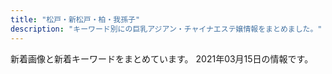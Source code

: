 ```yaml
---
title: "松戸・新松戸・柏・我孫子"
description: "キーワード別にの巨乳アジアン・チャイナエステ嬢情報をまとめました。"
---
```


新着画像と新着キーワードをまとめています。
2021年03月15日の情報です。

<DmmAffiliateIns />
<KeywordTable
  shops={
    [
    {
        "keywords": {},
        "img_links": [
            "http://sobaniirune.iest.jp/images/top/top_02.jpg",
            "http://sobaniirune.iest.jp/images/top/top_04.jpg",
            "http://sobaniirune.iest.jp/images/top/top_08.png",
            "http://sobaniirune.iest.jp/images/page_top.png",
            "http://sobaniirune.iest.jp/images/top/top_05.jpg",
            "http://sobaniirune.iest.jp/images/home/top.jpg",
            "http://sobaniirune.iest.jp/images/staff_image/staf_01b.jpg",
            "http://sobaniirune.iest.jp/images/top/top_06.jpg",
            "http://sobaniirune.iest.jp/images/top/top_03.jpg",
            "http://sobaniirune.iest.jp/images/top/top_01.jpg"
        ],
        "name": "\u305d\u3070\u306b\u3044\u308b\u306d",
        "url": "http://sobaniirune.iest.jp/",
        "station": "JR\u99ac\u6a4b\u99c5\u897f\u53e3"
    },
    {
        "station": "\u6d41\u5c71\u304a\u304a\u305f\u304b\u306e\u68ee\u99c5\u6771\u53e3",
        "keywords": {
            "85": 85,
            "D": 204,
            "86": 85,
            "87": 102,
            "E": 68
        },
        "img_links": [
            "http://mitsuka.ests.jp/photos/sites/20/2019/12/2019121608040655.jpg",
            "http://mitsuka.ests.jp/images/s_link.png",
            "http://mitsuka.ests.jp/images/room4.jpg",
            "http://mitsuka.ests.jp/images/room3.jpg",
            "http://mitsuka.ests.jp/photos/sites/20/2020/12/2020120104590314.jpg",
            "http://mitsuka.ests.jp/photos/sites/20/2020/02/2020022006113363.jpg",
            "http://mitsuka.ests.jp/photos/sites/20/2021/02/2021022606213226.jpg",
            "http://mitsuka.ests.jp/photos/sites/20/2019/10/2019100207010087.jpg",
            "http://mitsuka.ests.jp/images/room1.jpg",
            "http://mitsuka.ests.jp/photos/sites/20/2020/06/2020062205143284.jpg",
            "http://mitsuka.ests.jp/photos/sites/20/2020/10/2020100907545181.jpg",
            "http://mitsuka.ests.jp/images/room2.jpg",
            "http://mitsuka.ests.jp/images/news.png",
            "http://mitsuka.ests.jp/photos/sites/20/2021/03/2021030906423794.jpg",
            "http://mitsuka.ests.jp/images/top.png",
            "http://mitsuka.ests.jp/photos/sites/20/2020/01/2020011406585124.jpg",
            "http://mitsuka.ests.jp/photos/sites/20/2019/12/2019121608053268.jpg",
            "http://mitsuka.ests.jp/photos/sites/20/2020/07/2020072003581899.jpg",
            "http://mitsuka.ests.jp/photos/sites/20/2021/03/2021030402004627.jpg",
            "http://mitsuka.ests.jp/photos/sites/20/2019/10/2019100207010162.jpg",
            "http://mitsuka.ests.jp/photos/sites/20/2020/10/2020102808032533.jpg",
            "http://mitsuka.ests.jp/photos/sites/20/2020/06/202006080219203.jpg",
            "http://mitsuka.ests.jp/images/s_staff.png",
            "http://mitsuka.ests.jp/images/s3.jpg",
            "http://mitsuka.ests.jp/images/s1.jpg",
            "http://mitsuka.ests.jp/images/mobile.jpg",
            "http://mitsuka.ests.jp/photos/sites/20/2021/01/2021011904014642.jpg"
        ],
        "name": "\u871c\u82b1\uff5e\u307f\u3064\u304b\uff5e",
        "url": "http://mitsuka.ests.jp/"
    },
    {
        "name": "Spica\u30fb\u30b9\u30d4\u30ab",
        "img_links": [
            "https://spica.iest.info/images/mobile.jpg",
            "https://spica.iest.info/images/top.jpg",
            "https://spica.iest.info/photos/sites/35/2021/02/2021022609153029.jpg",
            "https://spica.iest.info/images/s_link.jpg",
            "https://spica.iest.info/photos/sites/35/2021/02/2021022609153167.jpg",
            "https://spica.iest.info/images/news.png",
            "https://spica.iest.info/images/s-staff.jpg",
            "https://spica.iest.info/photos/sites/35/2021/02/2021022609153111.jpg",
            "https://spica.iest.info/images/face.png",
            "https://spica.iest.info/photos/sites/35/2021/02/2021022609152896.jpg"
        ],
        "station": "JR\u677e\u6238\u99c5\u897f\u53e3",
        "keywords": {
            "86": 14,
            "D": 28,
            "85": 14
        },
        "url": "https://spica.iest.info/"
    },
    {
        "name": "\u30a8\u30f3\u30b8\u30a7\u30eb\u30d9\u30d3\u30fc",
        "img_links": [
            "http://massage-est.com/images/fla.jpg",
            "http://massage-est.com/images/tit3.jpg",
            "http://massage-est.com/images/tit4.jpg",
            "http://massage-est.com/images/cg07.jpg",
            "http://massage-est.com/images/cg06.jpg",
            "http://massage-est.com/images/cg081.jpg",
            "http://massage-est.com/images/fbt.jpg",
            "http://massage-est.com/images/no.png",
            "http://massage-est.com/images/tit1.jpg",
            "http://massage-est.com/images/fbf.jpg",
            "http://massage-est.com/images/cg02.jpg",
            "http://massage-est.com/images/cg071.jpg",
            "http://massage-est.com/images/cg03.jpg",
            "http://massage-est.com/images/cg04.jpg",
            "http://massage-est.com/images/tit2.jpg",
            "http://massage-est.com/images/cg05.jpg",
            "http://massage-est.com/images/tit5.jpg",
            "http://massage-est.com/images/cg08.jpg",
            "http://massage-est.com/images/sys.jpg",
            "http://massage-est.com/images/cg061.jpg",
            "http://massage-est.com/images/cg041.jpg",
            "http://massage-est.com/images/top.jpg",
            "http://massage-est.com/images/cg01.jpg"
        ],
        "keywords": {
            "86": 8,
            "87": 1,
            "D": 3,
            "85": 2,
            "E": 7
        },
        "url": "http://massage-est.com/",
        "station": "JR\u67cf\u99c5\u897f\u53e3"
    },
    {
        "keywords": {},
        "url": "http://angelalove.este88.com/",
        "station": "JR\u67cf\u99c5\u6771\u53e3",
        "img_links": [
            "http://angelalove.este88.com/images/info3.jpg",
            "http://angelalove.este88.com/gals/rina1.jpg",
            "http://angelalove.este88.com/images/info2.jpg",
            "http://angelalove.este88.com/gals/koko3.jpg",
            "http://angelalove.este88.com/gals/hime.jpg",
            "http://angelalove.este88.com/gals/sayuri1.jpg",
            "http://angelalove.este88.com/gals/nami1.jpg",
            "http://angelalove.este88.com/gals/yuna1.jpg",
            "http://angelalove.este88.com/gals/kaori1.jpg",
            "http://angelalove.este88.com/gals/nami2.jpg",
            "http://angelalove.este88.com/images/top02.jpg",
            "http://angelalove.este88.com/images/top01.jpg",
            "http://angelalove.este88.com/images/info1.jpg",
            "http://angelalove.este88.com/images/s_news.png",
            "http://angelalove.este88.com/images/s_staff.png",
            "http://angelalove.este88.com/gals/hina1.jpg",
            "http://angelalove.este88.com/images/info5.jpg",
            "http://angelalove.este88.com/gals/koko1.jpg",
            "http://angelalove.este88.com/images/info.png",
            "http://angelalove.este88.com/images/topinfo.jpg",
            "http://angelalove.este88.com/gals/koko2.jpg",
            "http://angelalove.este88.com/gals/saki1.jpg"
        ],
        "name": "\u30c1\u30e3\u30fc\u30df\u30f3\u30b0\u30b9\u30da\u30fc\u30b9"
    },
    {
        "url": "http://lavender-massage.work/",
        "name": "\u30e9\u30d9\u30f3\u30c0\u30fc",
        "station": "JR\u65b0\u677e\u6238\u99c5",
        "keywords": {
            "85": 6,
            "C": 23,
            "84": 1,
            "86": 1,
            "83": 1
        },
        "img_links": [
            "http://lavender-massage.work/img/s31.jpg",
            "http://lavender-massage.work/img/st31.jpg",
            "http://lavender-massage.work/img/sta31.jpg",
            "http://lavender-massage.work/img/sta43.jpg",
            "http://lavender-massage.work/img/st33.jpg",
            "http://lavender-massage.work/img/sta38.jpg",
            "http://lavender-massage.work/i/img/r1.jpg",
            "http://lavender-massage.work/img/s41.jpg",
            "http://lavender-massage.work/img/s42.jpg",
            "http://lavender-massage.work/img/s38.jpg",
            "http://lavender-massage.work/i/img/g027.jpg",
            "http://lavender-massage.work/img/botton.jpg",
            "http://lavender-massage.work/i/img/r2.jpg",
            "http://lavender-massage.work/i/img/g042.jpg",
            "http://lavender-massage.work/i/img/g032.jpg",
            "http://lavender-massage.work/img/s43.jpg",
            "http://lavender-massage.work/img/st39.jpg",
            "http://lavender-massage.work/i/img/g041.jpg",
            "http://lavender-massage.work/i/img/r3.jpg",
            "http://lavender-massage.work/img/s33.jpg",
            "http://lavender-massage.work/i/img/g038.jpg",
            "http://lavender-massage.work/img/s36.jpg",
            "http://lavender-massage.work/img/mo.png",
            "http://lavender-massage.work/img/st38.jpg",
            "http://lavender-massage.work/img/st42.jpg",
            "http://lavender-massage.work/i/img/g033.jpg",
            "http://lavender-massage.work/i/img/g39.jpg",
            "http://lavender-massage.work/i/img/g039.jpg",
            "http://lavender-massage.work/img/sta42.jpg",
            "http://lavender-massage.work/i/img/g031.jpg",
            "http://lavender-massage.work/i/img/g036.jpg",
            "http://lavender-massage.work/img/sta39.jpg",
            "http://lavender-massage.work/img/sta36.jpg",
            "http://lavender-massage.work/img/sta41.jpg",
            "http://lavender-massage.work/img/st039.jpg",
            "http://lavender-massage.work/img/st43.jpg",
            "http://lavender-massage.work/img/s39.jpg",
            "http://lavender-massage.work/img/st41.jpg",
            "http://lavender-massage.work/img/sta33.jpg",
            "http://lavender-massage.work/i/img/r4.jpg",
            "http://lavender-massage.work/i/img/g043.jpg",
            "http://lavender-massage.work/img/st32.jpg",
            "http://lavender-massage.work/i/img/g030.jpg",
            "http://lavender-massage.work/img/st36.jpg",
            "http://lavender-massage.work/img/sta32.jpg",
            "http://lavender-massage.work/i/img/g028.jpg"
        ]
    },
    {
        "keywords": {
            "86": 42
        },
        "img_links": [
            "http://melpomene-est.xyz/images/cg09.jpg",
            "http://melpomene-est.xyz/images/tel.png",
            "http://melpomene-est.xyz/images/b3.jpg",
            "http://melpomene-est.xyz/images/b2.jpg",
            "http://melpomene-est.xyz/images/b5.jpg",
            "http://melpomene-est.xyz/images/cg01.jpg",
            "http://melpomene-est.xyz/images/b1.jpg",
            "http://melpomene-est.xyz/images/cg05.jpg",
            "http://melpomene-est.xyz/images/cg06.jpg",
            "http://melpomene-est.xyz/images/roser.png",
            "http://melpomene-est.xyz/images/cg03.jpg",
            "http://melpomene-est.xyz/images/cg10.jpg",
            "http://melpomene-est.xyz/images/cg08.jpg",
            "http://melpomene-est.xyz/images/cg02.jpg",
            "http://melpomene-est.xyz/images/b4.jpg",
            "http://melpomene-est.xyz/images/rosel.png",
            "http://melpomene-est.xyz/images/b6.jpg",
            "http://melpomene-est.xyz/images/cg07.jpg"
        ],
        "url": "http://melpomene-est.xyz/",
        "station": "JR\u5357\u67cf\u99c5\u897f\u53e3",
        "name": "\u30d0\u30cb\u30e9\u30a2\u30a4\u30b9"
    },
    {
        "img_links": [
            "http://e-yu.link/images/flash2.png",
            "http://e-yu.link/images/flash.png",
            "http://e-yu.link/images/girl3.jpg",
            "http://e-yu.link/images/girl2.jpg",
            "http://e-yu.link/images/fuctiom.jpg",
            "http://e-yu.link/images/girl1.jpg",
            "http://e-yu.link/images/mobile.jpg",
            "http://e-yu.link/images/top.png",
            "http://e-yu.link/images/g0.jpg"
        ],
        "keywords": {
            "C": 10
        },
        "url": "http://e-yu.link/",
        "name": "\u611b",
        "station": "JR\u5357\u67cf\u99c5\u897f\u53e3"
    },
    {
        "station": "JR\u6211\u5b6b\u5b50\u99c5\u5357\u53e3",
        "keywords": {
            "C": 26,
            "88": 4,
            "D": 24,
            "87": 20,
            "85": 2
        },
        "img_links": [
            "http://www.madoromi.iesjp.com/img/ttl_info.png",
            "http://www.madoromi.iesjp.com/files/002.jpg",
            "http://www.madoromi.iesjp.com/img/pickup.jpg",
            "http://www.madoromi.iesjp.com/img/btn_blog.png",
            "http://www.madoromi.iesjp.com/files/014.jpg",
            "http://www.madoromi.iesjp.com/files/005.jpg",
            "http://www.madoromi.iesjp.com/files/009.jpg",
            "http://www.madoromi.iesjp.com/img/tel.png",
            "http://www.madoromi.iesjp.com/files/012.jpg",
            "http://www.madoromi.iesjp.com/files/004.jpg",
            "http://www.madoromi.iesjp.com/files/010.jpg",
            "http://www.madoromi.iesjp.com/files/013.jpg",
            "http://www.madoromi.iesjp.com/img/ttl_news.png",
            "http://www.madoromi.iesjp.com/files/003.jpg",
            "http://www.madoromi.iesjp.com/files/001.jpg",
            "http://www.madoromi.iesjp.com/img/goback.jpg",
            "http://www.madoromi.iesjp.com/files/008.jpg",
            "http://www.madoromi.iesjp.com/files/011.jpg",
            "http://www.madoromi.iesjp.com/files/006.jpg",
            "http://www.madoromi.iesjp.com/img/btn_side_mobile.jpg",
            "http://www.madoromi.iesjp.com/files/007.jpg"
        ],
        "name": "\u307e\u3069\u308d\u307f",
        "url": "http://www.madoromi.iesjp.com/"
    },
    {
        "img_links": [
            "http://silent-wall.xyz.mn/photos/sites/26/2020/09/2020091911085692.jpg",
            "http://silent-wall.xyz.mn/photos/sites/26/2019/06/2019061012562797.jpg",
            "http://silent-wall.xyz.mn/photos/sites/26/2021/02/2021021812054752.jpg",
            "http://silent-wall.xyz.mn/photos/sites/26/2019/06/2019061013003626.jpg",
            "http://silent-wall.xyz.mn/images/room4.jpg",
            "http://silent-wall.xyz.mn/photos/sites/26/2019/05/2019061013025963.jpg",
            "http://silent-wall.xyz.mn/photos/sites/26/2021/03/2021031410324025.jpg",
            "http://silent-wall.xyz.mn/images/room2.jpg",
            "http://silent-wall.xyz.mn/images/top.jpg",
            "http://silent-wall.xyz.mn/images/mobile.jpg",
            "http://silent-wall.xyz.mn/photos/sites/26/2019/05/2019051213110435.jpg",
            "http://silent-wall.xyz.mn/images/s_staff.jpg",
            "http://silent-wall.xyz.mn/images/bj3.jpg",
            "http://silent-wall.xyz.mn/photos/sites/26/2019/05/2019052619312840.jpg",
            "http://silent-wall.xyz.mn/photos/sites/26/2019/06/2019060819212459.jpg",
            "http://silent-wall.xyz.mn/photos/sites/26/2019/11/2019110209065231.jpg",
            "http://silent-wall.xyz.mn/images/news.jpg",
            "http://silent-wall.xyz.mn/photos/sites/26/2021/03/2021031510300931.jpg",
            "http://silent-wall.xyz.mn/images/pick.jpg",
            "http://silent-wall.xyz.mn/images/room3.jpg",
            "http://silent-wall.xyz.mn/photos/sites/26/2019/05/2019052619312725.jpg",
            "http://silent-wall.xyz.mn/photos/sites/26/2019/06/2019060814103073.jpg",
            "http://silent-wall.xyz.mn/photos/sites/26/2019/05/201905121311038.jpg",
            "http://silent-wall.xyz.mn/photos/sites/26/2020/10/2020101116211538.jpg",
            "http://silent-wall.xyz.mn/photos/sites/26/2021/02/2021022712521855.jpg",
            "http://silent-wall.xyz.mn/images/bj1.jpg",
            "http://silent-wall.xyz.mn/images/nbj3.jpg",
            "http://silent-wall.xyz.mn/photos/sites/26/2019/06/2019062912023976.jpg",
            "http://silent-wall.xyz.mn/photos/sites/26/2021/03/2021030210531099.jpg",
            "http://silent-wall.xyz.mn/photos/sites/26/2019/06/2019061616372934.jpg",
            "http://silent-wall.xyz.mn/images/mail.jpg",
            "http://silent-wall.xyz.mn/photos/sites/26/2019/06/2019061013003011.jpg",
            "http://silent-wall.xyz.mn/photos/sites/26/2019/06/2019060812033719.jpg",
            "http://silent-wall.xyz.mn/photos/sites/26/2019/06/2019061112474010.jpg",
            "http://silent-wall.xyz.mn/images/nbj1.jpg",
            "http://silent-wall.xyz.mn/images/nei1-3.jpg",
            "http://silent-wall.xyz.mn/photos/sites/26/2019/01/2019010421363971.jpeg",
            "http://silent-wall.xyz.mn/images/tu.jpg",
            "http://silent-wall.xyz.mn/images/room1.jpg",
            "http://silent-wall.xyz.mn/photos/sites/26/2019/11/2019112610413055.jpg"
        ],
        "keywords": {
            "D": 15,
            "85": 3,
            "C": 31,
            "88": 1,
            "83": 1,
            "E": 1,
            "86": 10,
            "87": 5
        },
        "url": "http://silent-wall.xyz.mn/",
        "station": "JR\u67cf\u99c5\u6771\u53e3",
        "name": "\u30b5\u30a4\u30ec\u30f3\u30c8\u30a6\u30a9\u30fc\u30eb"
    },
    {
        "name": "\u30c8\u30de\u30c8\uff5eTomato",
        "station": "JR\u677e\u6238\u99c5",
        "keywords": {},
        "img_links": [],
        "url": "http://hi-msg.com/tomato2/"
    },
    {
        "img_links": [
            "http://www.no1-massage.xyz/files/036-02.jpg",
            "http://www.no1-massage.xyz/files/032.jpg",
            "http://www.no1-massage.xyz/files/033-02.jpg",
            "http://www.no1-massage.xyz/files/017-02.jpg",
            "http://www.no1-massage.xyz/files/020-02.jpg",
            "http://www.no1-massage.xyz/images/link_s.png",
            "http://www.no1-massage.xyz/files/020.jpg",
            "http://www.no1-massage.xyz/files/029.jpg",
            "http://www.no1-massage.xyz/files/028.jpg",
            "http://www.no1-massage.xyz/files/035.jpg",
            "http://www.no1-massage.xyz/files/033.jpg",
            "http://www.no1-massage.xyz/files/030-02.jpg",
            "http://www.no1-massage.xyz/files/026.jpg",
            "http://www.no1-massage.xyz/files/032-02.jpg",
            "http://www.no1-massage.xyz/files/034-02.jpg",
            "http://www.no1-massage.xyz/files/025-02.jpg",
            "http://www.no1-massage.xyz/files/030.jpg",
            "http://www.no1-massage.xyz/files/025.jpg",
            "http://www.no1-massage.xyz/files/028-02.jpg",
            "http://www.no1-massage.xyz/files/024.jpg",
            "http://www.no1-massage.xyz/files/024-02.jpg",
            "http://www.no1-massage.xyz/files/012-02.jpg",
            "http://www.no1-massage.xyz/files/022-02.jpg",
            "http://www.no1-massage.xyz/files/017.jpg",
            "http://www.no1-massage.xyz/files/027-02.jpg",
            "http://www.no1-massage.xyz/files/031.jpg",
            "http://www.no1-massage.xyz/images/news.jpg",
            "http://www.no1-massage.xyz/files/021-02.jpg",
            "http://www.no1-massage.xyz/files/034.jpg",
            "http://www.no1-massage.xyz/files/026-02.jpg",
            "http://www.no1-massage.xyz/files/036.jpg",
            "http://www.no1-massage.xyz/files/012.jpg",
            "http://www.no1-massage.xyz/images/top.png",
            "http://www.no1-massage.xyz/files/027.jpg",
            "http://www.no1-massage.xyz/images/staff_s.png",
            "http://www.no1-massage.xyz/files/037.jpg",
            "http://www.no1-massage.xyz/files/021.jpg",
            "http://www.no1-massage.xyz/files/031-02.jpg",
            "http://www.no1-massage.xyz/files/035-02.jpg",
            "http://www.no1-massage.xyz/files/029-02.jpg",
            "http://www.no1-massage.xyz/files/037-02.jpg",
            "http://www.no1-massage.xyz/files/022.jpg"
        ],
        "name": "No.1 -\u30ca\u30f3\u30d0\u30fc\u30ef\u30f3-",
        "keywords": {
            "C": 8,
            "84": 2,
            "86": 14,
            "85": 2,
            "88": 2,
            "83": 4,
            "F": 2,
            "87": 14,
            "D": 28
        },
        "station": "\u938c\u30f6\u8c37\u99c5\u6771\u53e3",
        "url": "http://www.no1-massage.xyz/"
    },
    {
        "url": "http://sweet.ebb.jp/",
        "img_links": [
            "http://sweet.ebb.jp/ta.jpg",
            "http://sweet.ebb.jp/sys2.png",
            "http://sweet.ebb.jp/2/uploadimg/1610608439.jpg",
            "http://sweet.ebb.jp/s1.png",
            "http://sweet.ebb.jp/interior_t.jpg",
            "http://sweet.ebb.jp/staff_t.jpg",
            "http://sweet.ebb.jp/news.png",
            "http://sweet.ebb.jp/2/uploadimg/1610612364.jpg",
            "http://sweet.ebb.jp/2/uploadimg/1613567665.jpg",
            "http://sweet.ebb.jp/2/uploadimg/1565950572.jpg",
            "http://sweet.ebb.jp/2/uploadimg/1610612372.jpg",
            "http://sweet.ebb.jp/r1.jpg",
            "http://sweet.ebb.jp/2/uploadimg/1613567657.jpg",
            "http://sweet.ebb.jp/2/uploadimg/1613567647.jpg",
            "https://www.ebisu-mensesthe.jp/data/news/552265.jpg",
            "http://sweet.ebb.jp/2/uploadimg/1610612336.jpg",
            "http://sweet.ebb.jp/tel.jpg",
            "http://sweet.ebb.jp/head.jpg",
            "http://sweet.ebb.jp/2/uploadimg/1565558725.jpg"
        ],
        "keywords": {
            "D": 22,
            "86": 11,
            "C": 22,
            "83": 22
        },
        "name": "\u30b9\u30a6\u30a3\u30fc\u30c8",
        "station": "JR\u65b0\u677e\u6238\u99c5"
    },
    {
        "name": "SecretGarden",
        "keywords": {
            "87": 8,
            "86": 8
        },
        "station": "JR\u65b0\u677e\u6238\u99c5",
        "img_links": [
            "http://secretgarden0607.com/img/st2.jpg",
            "http://secretgarden0607.com/img/st73.jpg",
            "http://secretgarden0607.com/img/st21.jpg",
            "http://secretgarden0607.com/img/st12.jpg",
            "http://secretgarden0607.com/img/st51.jpg",
            "http://secretgarden0607.com/img/st1.jpg",
            "http://secretgarden0607.com/img/st11.jpg",
            "http://secretgarden0607.com/img/st82.jpg",
            "http://secretgarden0607.com/img/st71.jpg",
            "http://secretgarden0607.com/img/st31.jpg",
            "http://secretgarden0607.com/img/st72.jpg",
            "http://secretgarden0607.com/img/st122.jpg",
            "http://secretgarden0607.com/img/st6.jpg",
            "http://secretgarden0607.com/img/st22.jpg",
            "http://secretgarden0607.com/img/st81.jpg",
            "http://secretgarden0607.com/img/no.png",
            "http://secretgarden0607.com/img/st23.jpg",
            "http://secretgarden0607.com/img/st32.jpg",
            "http://secretgarden0607.com/img/st83.jpg",
            "http://secretgarden0607.com/img/st8.jpg",
            "http://secretgarden0607.com/img/st5.jpg",
            "http://secretgarden0607.com/img/st121.jpg",
            "http://secretgarden0607.com/img/st7.jpg",
            "http://secretgarden0607.com/img/st3.jpg",
            "http://secretgarden0607.com/img/f1.jpg",
            "http://secretgarden0607.com/img/tit1.jpg",
            "http://secretgarden0607.com/img/st62.jpg",
            "http://secretgarden0607.com/img/tit.jpg",
            "http://secretgarden0607.com/img/st61.jpg",
            "http://secretgarden0607.com/img/tit2.jpg",
            "http://secretgarden0607.com/img/haya.jpg",
            "http://secretgarden0607.com/img/noo.png",
            "http://secretgarden0607.com/img/st123.jpg"
        ],
        "url": "http://secretgarden0607.com/"
    },
    {
        "img_links": [
            "http://roarii.esmens.com/css/staff/staff010-b.jpg",
            "http://roarii.esmens.com/css/staff/staff02-a.jpg",
            "http://roarii.esmens.com/css/staff/staff07-b.jpg",
            "http://roarii.esmens.com/css/foot-tel.png",
            "http://roarii.esmens.com/css/staff/staff06-b.jpg",
            "http://roarii.esmens.com/css/nav/nav-004.png",
            "http://roarii.esmens.com/css/tel.png",
            "http://roarii.esmens.com/css/staff/staff08-b.jpg",
            "http://roarii.esmens.com/css/nav/nav-006.png",
            "http://roarii.esmens.com/css/staff/staff06-c.jpg",
            "http://roarii.esmens.com/css/nav/nav-003.png",
            "http://roarii.esmens.com/css/topright0002.jpg",
            "http://roarii.esmens.com/css/nav/nav-002.png",
            "http://roarii.esmens.com/css/c001.jpg",
            "http://roarii.esmens.com/css/staff/staff05-b.jpg",
            "http://roarii.esmens.com/css/staff/staff010-a.jpg",
            "http://roarii.esmens.com/css/nav/nav-001.png",
            "http://roarii.esmens.com/css/staff/staff08-a.jpg",
            "http://roarii.esmens.com/css/nav/nav-005.png",
            "http://roarii.esmens.com/css/staff/staff05-a.jpg",
            "http://roarii.esmens.com/css/staff/staff07-a.jpg"
        ],
        "keywords": {
            "95": 2,
            "85": 1,
            "90": 1,
            "89": 1,
            "F": 3,
            "D": 2,
            "93": 1
        },
        "url": "http://roarii.esmens.com/",
        "name": "\u30ed\u30fc\u30e4\u30ea",
        "station": "\u516b\u67f1\u99c5\u5317\u53e3"
    },
    {
        "keywords": {
            "C": 49,
            "86": 16,
            "88": 4,
            "D": 30,
            "87": 14,
            "E": 2,
            "84": 2,
            "85": 10
        },
        "url": "http://www.mens-mizuki.com/",
        "station": "JR\u677e\u6238\u99c5\u6771\u53e3",
        "name": "U\uff06Me",
        "img_links": [
            "http://www.mens-mizuki.com/files/108.jpg",
            "http://www.mens-mizuki.com/files/009.jpg",
            "http://www.mens-mizuki.com/images/s_mobile.png",
            "http://www.mens-mizuki.com/files/111-02.jpg",
            "http://www.mens-mizuki.com/files/0136-02.jpg",
            "http://www.mens-mizuki.com/images/top01.jpg",
            "http://www.mens-mizuki.com/files/107-02.jpg",
            "http://www.mens-mizuki.com/images/s_staff.png",
            "http://www.mens-mizuki.com/files/081-02.jpg",
            "http://www.mens-mizuki.com/files/016.jpg",
            "http://www.mens-mizuki.com/files/105.jpg",
            "http://www.mens-mizuki.com/files/0126.jpg",
            "http://www.mens-mizuki.com/files/108-02.jpg",
            "http://www.mens-mizuki.com/files/107.jpg",
            "http://www.mens-mizuki.com/files/016-02.jpg",
            "http://www.mens-mizuki.com/images/top02.jpg",
            "http://www.mens-mizuki.com/files/0129.jpg",
            "http://www.mens-mizuki.com/files/0136.jpg",
            "http://www.mens-mizuki.com/files/021-02.jpg",
            "http://www.mens-mizuki.com/files/0130-02.jpg",
            "http://www.mens-mizuki.com/files/094.jpg",
            "http://www.mens-mizuki.com/files/087.jpg",
            "http://www.mens-mizuki.com/files/0134-02.jpg",
            "http://www.mens-mizuki.com/files/081.jpg",
            "http://www.mens-mizuki.com/files/089.jpg",
            "http://www.mens-mizuki.com/files/079.jpg",
            "http://www.mens-mizuki.com/images/s_news.png",
            "http://www.mens-mizuki.com/files/080.jpg",
            "http://www.mens-mizuki.com/files/092.jpg",
            "http://www.mens-mizuki.com/files/013.jpg",
            "http://www.mens-mizuki.com/files/021.jpg",
            "http://www.mens-mizuki.com/files/0126-02.jpg",
            "http://www.mens-mizuki.com/files/0133.jpg",
            "http://www.mens-mizuki.com/files/087-02.jpg",
            "http://www.mens-mizuki.com/files/0133-02.jpg",
            "http://www.mens-mizuki.com/files/094-02.jpg",
            "http://www.mens-mizuki.com/files/022.jpg",
            "http://www.mens-mizuki.com/files/0130.jpg",
            "http://www.mens-mizuki.com/files/111.jpg",
            "http://www.mens-mizuki.com/images/nbj3.jpg",
            "http://www.mens-mizuki.com/files/022-02.jpg",
            "http://www.mens-mizuki.com/files/001-02.jpg",
            "http://www.mens-mizuki.com/files/0137-02.jpg",
            "http://www.mens-mizuki.com/files/105-02.jpg",
            "http://www.mens-mizuki.com/files/089-02.jpg",
            "http://www.mens-mizuki.com/files/0137.jpg",
            "http://www.mens-mizuki.com/files/092-02.jpg",
            "http://www.mens-mizuki.com/files/0129-02.jpg",
            "http://www.mens-mizuki.com/images/s_pick.png",
            "http://www.mens-mizuki.com/images/girl-z2.jpg",
            "http://www.mens-mizuki.com/files/013-02.jpg",
            "http://www.mens-mizuki.com/images/girl-z1.jpg",
            "http://www.mens-mizuki.com/files/079-02.jpg",
            "http://www.mens-mizuki.com/images/s_link.png",
            "http://www.mens-mizuki.com/files/009-02.jpg",
            "http://www.mens-mizuki.com/images/mobile.jpg",
            "http://www.mens-mizuki.com/files/080-02.jpg",
            "http://www.mens-mizuki.com/files/002.jpg",
            "http://www.mens-mizuki.com/files/001.jpg",
            "http://www.mens-mizuki.com/files/002-02.jpg",
            "http://www.mens-mizuki.com/files/0134.jpg"
        ]
    },
    {
        "keywords": {},
        "name": "Nice time\u30fb\u30ca\u30a4\u30b9\u30bf\u30a4\u30e0",
        "img_links": [
            "http://ms-treat.com/css/top-left0001.jpg",
            "http://ms-treat.com/css/nav/nav-005.jpg",
            "http://ms-treat.com/css/top02.jpg",
            "http://ms-treat.com/css/staff/new.jpg",
            "http://ms-treat.com/css/top-left02.jpg",
            "http://ms-treat.com/css/tel01.png",
            "http://ms-treat.com/css/nav/nav-006.jpg",
            "http://ms-treat.com/staff/mimi/01.jpg",
            "http://ms-treat.com/staff/mari/01.jpg",
            "http://ms-treat.com/css/nav/nav-004.jpg",
            "http://ms-treat.com/staff/miwa/01.jpg",
            "http://ms-treat.com/css/staff/up.jpg",
            "http://ms-treat.com/staff/kaori/01.jpg",
            "http://ms-treat.com/css/nav/nav-003.jpg",
            "http://ms-treat.com/css/nav/nav-002.jpg",
            "http://ms-treat.com/css/nav/nav-001.jpg"
        ],
        "url": "http://ms-treat.com/",
        "station": "JR\u677e\u6238\u99c5\u6771\u53e3"
    },
    {
        "keywords": {},
        "img_links": [],
        "url": "https://js.uouono.com/",
        "name": "\u30b8\u30e3\u30b9\u30df\u30f3",
        "station": "JR\u65b0\u677e\u6238\u99c5\u6771\u53e3"
    },
    {
        "station": "\u521d\u5bcc\u99c5",
        "img_links": [
            "http://sakura-sakura.work/sp/img/add.jpg",
            "http://sakura-sakura.work/img/st1.jpg",
            "http://sakura-sakura.work/sp/img/botton.jpg",
            "http://sakura-sakura.work/sp/img/info.jpg",
            "http://sakura-sakura.work/img/st6.jpg",
            "http://sakura-sakura.work/img/sta3.jpg",
            "http://sakura-sakura.work/sp/img/s3.jpg",
            "http://sakura-sakura.work/img/sta2.jpg",
            "http://sakura-sakura.work/sp/img/s4.jpg",
            "http://sakura-sakura.work/sp/img/t-s.jpg",
            "http://sakura-sakura.work/img/sta4.jpg",
            "http://sakura-sakura.work/img/st4.jpg",
            "http://sakura-sakura.work/sp/img/s6.jpg",
            "http://sakura-sakura.work/img/mo.png",
            "http://sakura-sakura.work/sp/img/t-a.jpg",
            "http://sakura-sakura.work/sp/img/t-o.jpg",
            "http://sakura-sakura.work/img/st3.jpg",
            "http://sakura-sakura.work/img/s6.jpg",
            "http://sakura-sakura.work/img/head.jpg",
            "http://sakura-sakura.work/sp/img/pc.jpg",
            "http://sakura-sakura.work/img/sta6.jpg",
            "http://sakura-sakura.work/sp/img/s5.jpg",
            "http://sakura-sakura.work/sp/img/tit.jpg",
            "http://sakura-sakura.work/img/sta1.jpg",
            "http://sakura-sakura.work/sp/img/s1.jpg",
            "http://sakura-sakura.work/sp/img/time.jpg",
            "http://sakura-sakura.work/img/fla2.jpg",
            "http://sakura-sakura.work/img/s1.jpg",
            "http://sakura-sakura.work/img/s3.jpg",
            "http://sakura-sakura.work/sp/img/p3.jpg",
            "http://sakura-sakura.work/img/s2.jpg",
            "http://sakura-sakura.work/sp/img/sys.jpg",
            "http://sakura-sakura.work/sp/img/t-r.jpg",
            "http://sakura-sakura.work/sp/img/p6.jpg",
            "http://sakura-sakura.work/sp/img/cam.jpg",
            "http://sakura-sakura.work/img/s5.jpg",
            "http://sakura-sakura.work/img/botton.jpg",
            "http://sakura-sakura.work/img/s4.jpg",
            "http://sakura-sakura.work/sp/img/p2.jpg",
            "http://sakura-sakura.work/sp/img/s2.jpg",
            "http://sakura-sakura.work/sp/img/tel.jpg",
            "http://sakura-sakura.work/img/sta5.jpg",
            "http://sakura-sakura.work/img/st5.jpg",
            "http://sakura-sakura.work/sp/img/pic.jpg",
            "http://sakura-sakura.work/img/fla3.jpg",
            "http://sakura-sakura.work/img/fla1.jpg",
            "http://sakura-sakura.work/sp/img/t-t.jpg",
            "http://sakura-sakura.work/img/st2.jpg"
        ],
        "url": "http://sakura-sakura.work/",
        "name": "\u3055\u304f\u3089",
        "keywords": {
            "85": 2,
            "E": 1,
            "C": 13,
            "88": 4,
            "83": 2,
            "86": 4,
            "D": 1
        }
    },
    {
        "url": "http://www.chiba-0002.xyz/",
        "name": "L.A\u30de\u30c3\u30b5\u30fc\u30b8",
        "img_links": [
            "http://www.chiba-0002.xyz/img/ttl-03.png",
            "http://www.chiba-0002.xyz/img/bnr01.jpg",
            "http://www.chiba-0002.xyz/img/bnr02.jpg",
            "http://www.chiba-0002.xyz/img/ttl-04.png",
            "http://www.chiba-0002.xyz/img/girls02.jpg",
            "http://www.chiba-0002.xyz/img/ttl-02.png",
            "http://www.chiba-0002.xyz/img/girls03.jpg",
            "http://www.chiba-0002.xyz/img/img3.jpg",
            "http://www.chiba-0002.xyz/img/girls01.jpg",
            "http://www.chiba-0002.xyz/img/img2.jpg",
            "http://www.chiba-0002.xyz/img/img-txt-01.png",
            "http://www.chiba-0002.xyz/img/ttl-01.png",
            "http://www.chiba-0002.xyz/img/img1.jpg"
        ],
        "station": "JR\u67cf\u99c5\u6771\u53e3",
        "keywords": {}
    },
    {
        "station": "JR\u67cf\u99c5\u6771\u53e3",
        "name": "Etoile\uff5e\u30a8\u30c8\u30ef\u30fc\u30eb",
        "keywords": {
            "89": 4,
            "E": 8,
            "88": 4,
            "F": 2,
            "90": 2,
            "D": 6,
            "H": 2,
            "87": 8
        },
        "img_links": [
            "http://www.etoile.iesjp.com/images/m-top02.jpg",
            "http://www.etoile.iesjp.com/images/m-top03.jpg",
            "http://www.etoile.iesjp.com/images/m-top-right02.jpg",
            "http://www.etoile.iesjp.com/files/001-02.jpg",
            "http://www.etoile.iesjp.com/files/001.jpg",
            "http://www.etoile.iesjp.com/files/005.jpg",
            "http://www.etoile.iesjp.com/images/m-top-right01.jpg",
            "http://www.etoile.iesjp.com/files/003-02.jpg",
            "http://www.etoile.iesjp.com/files/004.jpg",
            "http://www.etoile.iesjp.com/images/call.png",
            "http://www.etoile.iesjp.com/images/m-yejiao.jpg",
            "http://www.etoile.iesjp.com/files/008.jpg",
            "http://www.etoile.iesjp.com/files/007-02.jpg",
            "http://www.etoile.iesjp.com/images/m-top-right04.jpg",
            "http://www.etoile.iesjp.com/photo_news/upimg/588816045c22ae4981_1.jpg",
            "http://www.etoile.iesjp.com/images/m-left.jpg",
            "http://www.etoile.iesjp.com/images/m-right.jpg",
            "http://www.etoile.iesjp.com/files/002-02.jpg",
            "http://www.etoile.iesjp.com/files/006-02.jpg",
            "http://www.etoile.iesjp.com/images/m-top-right03.jpg",
            "http://www.etoile.iesjp.com/files/002.jpg",
            "http://www.etoile.iesjp.com/images/top-left01.jpg",
            "http://www.etoile.iesjp.com/photo_news/upimg/588816045c22ae4981_0.jpg",
            "http://www.etoile.iesjp.com/files/005-02.jpg",
            "http://www.etoile.iesjp.com/files/009-02.jpg",
            "http://www.etoile.iesjp.com/files/006.jpg",
            "http://www.etoile.iesjp.com/images/m-head.jpg",
            "http://www.etoile.iesjp.com/files/003.jpg",
            "http://www.etoile.iesjp.com/files/004-02.jpg",
            "http://www.etoile.iesjp.com/files/007.jpg",
            "http://www.etoile.iesjp.com/files/008-02.jpg",
            "http://www.etoile.iesjp.com/files/009.jpg"
        ],
        "url": "http://www.etoile.iesjp.com/"
    },
    {
        "station": "JR\u67cf\u99c5\u6771\u53e3",
        "keywords": {
            "E": 2,
            "C": 35,
            "D": 22,
            "86": 10,
            "85": 7,
            "84": 1,
            "87": 5
        },
        "url": "http://cucura.jpn.cm/",
        "img_links": [
            "http://cucura.jpn.cm/photos/sites/38/2020/06/2020061614532971.jpg",
            "http://cucura.jpn.cm/photos/sites/38/2019/01/2019011118544274.jpg",
            "http://cucura.jpn.cm/photos/sites/38/2020/07/2020072712304399.jpg",
            "http://cucura.jpn.cm/photos/sites/38/2020/05/2020051915203340.jpg",
            "http://cucura.jpn.cm/photos/sites/38/2019/01/2019011118544338.jpg",
            "http://cucura.jpn.cm/photos/sites/38/2019/01/201901111854428.jpg",
            "http://cucura.jpn.cm/images/room3.jpg",
            "http://cucura.jpn.cm/images/room1.jpg",
            "http://cucura.a1.ies.bz/upload/sites/38/2021/03/2021030211243377.jpg",
            "http://cucura.jpn.cm/photos/sites/38/2020/11/2020110412483410.jpg",
            "http://cucura.jpn.cm/photos/sites/38/2021/03/2021031410405541.jpg",
            "http://cucura.jpn.cm/images/s_news.jpg",
            "http://cucura.jpn.cm/photos/sites/38/2020/08/202008021048430.jpg",
            "http://cucura.jpn.cm/images/nbj3.jpg",
            "http://cucura.jpn.cm/photos/sites/38/2019/01/2019011118544192.jpg",
            "http://cucura.jpn.cm/images/staff_bj3.jpg",
            "http://cucura.jpn.cm/photos/sites/38/2019/01/2019011118544314.jpg",
            "http://cucura.jpn.cm/photos/sites/38/2020/04/2020042818525231.jpg",
            "http://cucura.jpn.cm/images/s_staff.jpg",
            "http://cucura.jpn.cm/photos/sites/38/2020/11/2020111613351458.jpg",
            "http://cucura.jpn.cm/photos/sites/38/2020/10/2020101017351457.jpg",
            "http://cucura.jpn.cm/photos/sites/38/2020/04/2020040410210785.jpg",
            "http://cucura.jpn.cm/images/s_link.jpg",
            "http://cucura.jpn.cm/photos/sites/38/2021/02/2021022313322835.jpg",
            "http://cucura.jpn.cm/photos/sites/38/2020/08/202008121022473.jpg",
            "http://cucura.jpn.cm/photos/sites/38/2020/06/2020061212481651.jpg",
            "http://cucura.jpn.cm/photos/sites/38/2021/02/2021022712463364.jpg",
            "http://cucura.a1.ies.bz/upload/sites/38/2021/03/2021031510451450.jpg",
            "http://cucura.jpn.cm/photos/sites/38/2019/06/2019061911111315.jpg",
            "http://cucura.jpn.cm/photos/sites/38/2020/09/2020092417191484.jpg",
            "http://cucura.jpn.cm/images/room4.jpg",
            "http://cucura.jpn.cm/images/room2.jpg",
            "http://cucura.jpn.cm/photos/sites/38/2021/03/2021030211243377.jpg",
            "http://cucura.jpn.cm/photos/sites/38/2019/06/2019061818212964.jpg",
            "http://cucura.jpn.cm/photos/sites/38/2019/01/2019011118544320.jpg",
            "http://cucura.jpn.cm/photos/sites/38/2019/06/2019061810373645.jpg",
            "http://cucura.jpn.cm/images/top.png",
            "http://cucura.jpn.cm/photos/sites/38/2020/06/2020091814003142.jpg",
            "http://cucura.a1.ies.bz/upload/sites/38/2021/03/2021031410405541.jpg",
            "http://cucura.jpn.cm/images/mobile.jpg",
            "http://cucura.jpn.cm/photos/sites/38/2021/03/2021031510451450.jpg"
        ],
        "name": "Cucura \uff5e\u30ad\u30e5\u30ad\u30e5\u30e9\uff5e"
    },
    {
        "keywords": {},
        "name": "\u4e03\u611b",
        "img_links": [
            "http://loveseven.este88.com/i/120/sora1.jpg",
            "http://loveseven.este88.com/i/80/yuki1.jpg",
            "http://loveseven.este88.com/images/nana1.jpg",
            "http://loveseven.este88.com/gals/sakura1.jpg",
            "http://loveseven.este88.com/gals/yuyu1.jpg",
            "http://loveseven.este88.com/img/nana1.jpg",
            "http://loveseven.este88.com/img/sakura1.jpg",
            "http://loveseven.este88.com/i/img/r1.jpg",
            "http://loveseven.este88.com/i/img/r5.jpg",
            "http://loveseven.este88.com/images/sakura1.jpg",
            "http://loveseven.este88.com/images/qr.jpg",
            "http://loveseven.este88.com/img/kaori1.jpg",
            "http://loveseven.este88.com/i/80/sora1.jpg",
            "http://loveseven.este88.com/i/120/nana1.jpg",
            "http://loveseven.este88.com/images/kaori1.jpg",
            "http://loveseven.este88.com/i/img/r3.jpg",
            "http://loveseven.este88.com/gals/sora1.jpg",
            "http://loveseven.este88.com/i/80/sakura1.jpg",
            "http://loveseven.este88.com/img/sora1.jpg",
            "http://loveseven.este88.com/gals/nana1.jpg",
            "http://loveseven.este88.com/images/kp1.png",
            "http://loveseven.este88.com/i/120/ai1.jpg",
            "http://loveseven.este88.com/i/80/kaori1.jpg",
            "http://loveseven.este88.com/img/ai1.jpg",
            "http://loveseven.este88.com/img/yuki1.jpg",
            "http://loveseven.este88.com/images/yuki1.jpg",
            "http://loveseven.este88.com/i/120/sakura1.jpg",
            "http://loveseven.este88.com/i/img/r2.jpg",
            "http://loveseven.este88.com/gals/yuki1.jpg",
            "http://loveseven.este88.com/i/120/yuki1.jpg",
            "http://loveseven.este88.com/i/80/ai1.jpg",
            "http://loveseven.este88.com/images/kd.jpg",
            "http://loveseven.este88.com/images/kp2.png",
            "http://loveseven.este88.com/gals/kaori1.jpg",
            "http://loveseven.este88.com/gals/sati1.jpg",
            "http://loveseven.este88.com/i/120/kaori1.jpg",
            "http://loveseven.este88.com/images/kp3.png",
            "http://loveseven.este88.com/i/img/r4.jpg",
            "http://loveseven.este88.com/images/sora1.jpg",
            "http://loveseven.este88.com/i/80/nana1.jpg"
        ],
        "station": "JR\u65b0\u677e\u6238\u99c5\u6771\u53e3",
        "url": "http://loveseven.este88.com/"
    },
    {
        "keywords": {
            "87": 12,
            "G": 4,
            "E": 12,
            "\u30bb\u30af\u30b7\u30fc": 1,
            "D": 8,
            "89": 12
        },
        "img_links": [
            "http://www.hananoame.mensest.com/files/002.jpg",
            "http://www.hananoame.mensest.com/photo_news/upimg/288696045b5cfdb345_1.jpg",
            "http://www.hananoame.mensest.com/photo_news/upimg/288696045b5cfdb345_0.jpg",
            "http://www.hananoame.mensest.com/files/005.jpg",
            "http://www.hananoame.mensest.com/files/003.jpg",
            "http://www.hananoame.mensest.com/files/006.jpg",
            "http://www.hananoame.mensest.com/files/004.jpg",
            "http://www.hananoame.mensest.com/files/001.jpg"
        ],
        "name": "\u82b1\u306e\u96e8",
        "url": "http://www.hananoame.mensest.com/",
        "station": "JR\u67cf\u99c5\u6771\u53e3"
    },
    {
        "url": "http://abigale.xyz.mn/",
        "keywords": {},
        "img_links": [],
        "name": "Abigale\u30fb\u30a2\u30d3\u30ac\u30ec",
        "station": "JR\u677e\u6238\u99c5\u897f\u53e3"
    },
    {
        "img_links": [
            "http://hujinohana.este88.com/gals/yuki1.jpg",
            "http://hujinohana.este88.com/img/r01.jpg",
            "http://hujinohana.este88.com/images/mens-esthe2.png",
            "http://hujinohana.este88.com/gals/risa1.jpg",
            "http://hujinohana.este88.com/images/qr.jpg",
            "http://hujinohana.este88.com/img/r03.jpg",
            "http://hujinohana.este88.com/images/kp2.png",
            "http://hujinohana.este88.com/images/kp1.png",
            "http://hujinohana.este88.com/gals/coco1.jpg",
            "http://hujinohana.este88.com/gals/emiri1.jpg",
            "http://hujinohana.este88.com/images/kp3.png",
            "http://hujinohana.este88.com/gals/yuyu1.jpg",
            "http://hujinohana.este88.com/gals/yuri1.jpg",
            "http://hujinohana.este88.com/img/r02.jpg",
            "http://hujinohana.este88.com/img/r04.jpg",
            "http://hujinohana.este88.com/images/info.png",
            "http://hujinohana.este88.com/gals/eri1.jpg",
            "http://hujinohana.este88.com/img/r05.jpg"
        ],
        "url": "http://hujinohana.este88.com/",
        "name": "\u85e4\u306e\u82b1",
        "station": "JR\u65b0\u677e\u6238\u99c5",
        "keywords": {}
    },
    {
        "station": "JR\u677e\u6238\u99c5\u6771\u53e3",
        "img_links": [
            "http://pinky.ests.jp/photos/sites/41/2020/07/2020070113444471.jpg",
            "http://pinky.ests.jp/photos/sites/41/2018/02/2018021903035949.jpg",
            "http://pinky.ests.jp/images/girl-z1.jpg",
            "http://pinky.ests.jp/photos/sites/41/2018/07/2018070904501423.jpg",
            "http://pinky.ests.jp/photos/sites/41/2020/07/2020073117282581.jpg",
            "http://pinky.ests.jp/photos/sites/41/2020/03/202003311902414.jpg",
            "http://pinky.ests.jp/photos/sites/41/2021/01/2021010819010483.jpg",
            "http://pinky.ests.jp/photos/sites/41/2020/01/2020012717085182.jpg",
            "http://pinky.ests.jp/photos/sites/41/2021/02/2021020214092749.jpg",
            "http://pinky.ests.jp/photos/sites/41/2020/01/2020012318124421.jpg",
            "http://pinky.ests.jp/images/room4.jpg",
            "http://pinky.ests.jp/photos/sites/41/2020/01/2020011013071324.jpg",
            "http://pinky.ests.jp/photos/sites/41/2018/04/2018041109544793.jpg",
            "http://pinky.ests.jp/photos/sites/41/2018/09/201809050707425.jpg",
            "http://pinky.ests.jp/photos/sites/41/2019/01/2019011416495971.jpg",
            "http://pinky.ests.jp/photos/sites/41/2018/12/2018122816184851.jpg",
            "http://pinky.ests.jp/images/room3.jpg",
            "http://pinky.ests.jp/photos/sites/41/2017/10/2017100310324927.jpg",
            "http://pinky.ests.jp/photos/sites/41/2017/10/2017102104274221.jpeg",
            "http://pinky.ests.jp/photos/sites/41/2020/12/2020122317221995.jpg",
            "http://pinky.ests.jp/photos/sites/41/2018/05/2018052407323023.jpg",
            "http://pinky.ests.jp/images/news.jpg",
            "http://pinky.ests.jp/photos/sites/41/2019/01/2019012814280336.jpg",
            "http://pinky.ests.jp/images/room1.jpg",
            "http://pinky.ests.jp/photos/sites/41/2017/10/2017100310321223.jpg",
            "http://pinky.ests.jp/images/top.png",
            "http://pinky.ests.jp/images/s_staff.png",
            "http://pinky.ests.jp/photos/sites/41/2018/05/2018051009221193.jpg",
            "http://pinky.ests.jp/photos/sites/41/2020/03/2020032718060170.jpg",
            "http://pinky.ests.jp/photos/sites/41/2020/08/2020080710524457.jpg",
            "http://pinky.ests.jp/images/s_link.png",
            "http://pinky.ests.jp/photos/sites/41/2018/02/2018021503571459.jpg",
            "http://pinky.ests.jp/photos/sites/41/2018/05/2018052106183295.jpg",
            "http://pinky.ests.jp/photos/sites/41/2019/05/2019050315541711.jpg",
            "http://pinky.ests.jp/photos/sites/41/2016/12/staff14.jpg",
            "http://pinky.ests.jp/images/room2.jpg",
            "http://pinky.ests.jp/photos/sites/41/2019/04/201904271525014.jpg",
            "http://pinky.ests.jp/photos/sites/41/2018/02/2018021206014711.jpg",
            "http://pinky.ests.jp/photos/sites/41/2018/05/2018050207171151.jpg",
            "http://pinky.ests.jp/photos/sites/41/2020/01/2020011612505779.jpg",
            "http://pinky.ests.jp/images/staff0.jpg",
            "http://pinky.ests.jp/photos/sites/41/2019/03/2019032615535586.jpg",
            "http://pinky.ests.jp/photos/sites/41/2017/03/2.jpg",
            "http://pinky.ests.jp/photos/sites/41/2019/08/2019082212025765.jpg",
            "http://pinky.ests.jp/photos/sites/41/2016/12/staff13.jpg",
            "http://pinky.ests.jp/photos/sites/41/2018/02/2018022305081948.jpg",
            "http://pinky.ests.jp/photos/sites/41/2018/02/2018021404565599.jpg",
            "http://pinky.ests.jp/photos/sites/41/2019/08/2019080916421967.jpg",
            "http://pinky.ests.jp/photos/sites/41/2020/01/2020011013071732.jpg",
            "http://pinky.ests.jp/photos/sites/41/2018/07/2018070506262885.jpg",
            "http://pinky.ests.jp/photos/sites/41/2017/09/2017091609572086.jpg",
            "http://pinky.ests.jp/images/mobile.jpg",
            "http://pinky.ests.jp/photos/sites/41/2018/06/2018061105211179.jpg",
            "http://pinky.ests.jp/photos/sites/41/2017/07/01.jpg",
            "http://pinky.ests.jp/photos/sites/41/2019/08/2019082212000482.jpg",
            "http://pinky.ests.jp/images/pick.jpg",
            "http://pinky.ests.jp/photos/sites/41/2017/11/2017111705455167.jpg",
            "http://pinky.ests.jp/images/girl-z2.jpg"
        ],
        "name": "Pinky",
        "keywords": {
            "87": 4,
            "82": 1,
            "83": 5,
            "D": 17,
            "85": 11,
            "C": 54,
            "E": 2,
            "90": 1,
            "86": 6,
            "84": 1
        },
        "url": "http://pinky.ests.jp/"
    },
    {
        "url": "http://www.oiran.iesjp.info/",
        "station": "JR\u65b0\u516b\u67f1\u99c5",
        "name": "\u82b1\u9b41 \uff5e\u304a\u3044\u3089\u3093\uff5e",
        "img_links": [
            "http://www.oiran.iesjp.info/files/007-03.jpg",
            "http://www.oiran.iesjp.info/files/007.jpg",
            "http://www.oiran.iesjp.info/files/004.jpg",
            "http://www.oiran.iesjp.info/images/btn2.png",
            "http://www.oiran.iesjp.info/files/003-02.jpg",
            "http://www.oiran.iesjp.info/files/001.jpg",
            "http://www.oiran.iesjp.info/files/003-03.jpg",
            "http://www.oiran.iesjp.info/files/009-02.jpg",
            "http://www.oiran.iesjp.info/files/009-03.jpg",
            "http://www.oiran.iesjp.info/files/003.jpg",
            "http://www.oiran.iesjp.info/files/004-03.jpg",
            "http://www.oiran.iesjp.info/images/icon_tel.png",
            "http://www.oiran.iesjp.info/images/icon_top.png",
            "http://www.oiran.iesjp.info/images/mainImg_sub.jpg",
            "http://www.oiran.iesjp.info/files/009.jpg",
            "http://www.oiran.iesjp.info/files/001-03.jpg",
            "http://www.oiran.iesjp.info/files/010-02.jpg",
            "http://www.oiran.iesjp.info/files/006.jpg",
            "http://www.oiran.iesjp.info/files/010-03.jpg",
            "http://www.oiran.iesjp.info/common/images/photo01.jpg",
            "http://www.oiran.iesjp.info/files/006-02.jpg",
            "http://www.oiran.iesjp.info/images/icon_info.png",
            "http://www.oiran.iesjp.info/files/010.jpg",
            "http://www.oiran.iesjp.info/common/images/photo03.jpg",
            "http://www.oiran.iesjp.info/images/icon_staff.png",
            "http://www.oiran.iesjp.info/files/001-02.jpg",
            "http://www.oiran.iesjp.info/files/006-03.jpg",
            "http://www.oiran.iesjp.info/common/images/photo02.jpg",
            "http://www.oiran.iesjp.info/files/004-02.jpg",
            "http://www.oiran.iesjp.info/files/007-02.jpg"
        ],
        "keywords": {
            "88": 4,
            "D": 28,
            "87": 24
        }
    },
    {
        "keywords": {
            "C": 7
        },
        "name": "\u30d0\u30e9\u306e\u4eba\u9b5a",
        "url": "http://purplerose.jpest.net/",
        "station": "JR\u67cf\u99c5\u897f\u53e3",
        "img_links": [
            "http://purplerose.jpest.net/images/mobile.png",
            "http://purplerose.jpest.net/images/r04.jpg",
            "http://purplerose.jpest.net/images/newt.png",
            "http://purplerose.jpest.net/images/gat.png",
            "http://purplerose.jpest.net/images/r02.jpg",
            "http://purplerose.jpest.net/images/r03.jpg",
            "http://purplerose.jpest.net/images/g4.jpg",
            "http://purplerose.jpest.net/images/r01.jpg",
            "http://purplerose.jpest.net/images/g1.jpg",
            "http://purplerose.jpest.net/images/g3.jpg",
            "http://purplerose.jpest.net/images/g0.jpg",
            "http://purplerose.jpest.net/images/pickt.png",
            "http://purplerose.jpest.net/images/tite-staff.png"
        ]
    },
    {
        "name": "\u6c34\u306e\u82b1",
        "img_links": [
            "http://www.waflow.work/staff/miyuki.jpg",
            "http://www.waflow.work/img/kana1.jpg",
            "http://www.waflow.work/staff/kana.jpg",
            "http://www.waflow.work/images/4.jpg",
            "http://www.waflow.work/images/5.jpg",
            "http://www.waflow.work/img/yuyu1.jpg",
            "http://www.waflow.work/images/mobile.png",
            "http://www.waflow.work/img/rina1.jpg",
            "http://www.waflow.work/images/staff_t.jpg",
            "http://www.waflow.work/staff/rina.jpg",
            "http://www.waflow.work/images/sys.png",
            "http://www.waflow.work/images/rec.png",
            "http://www.waflow.work/images/3.jpg",
            "http://www.waflow.work/images/int1.png",
            "http://www.waflow.work/images/head.jpg",
            "http://www.waflow.work/staff/yuyu.jpg",
            "http://www.waflow.work/images/ta.png",
            "http://www.waflow.work/images/interior_t.jpg",
            "http://www.waflow.work/images/int2.png",
            "http://www.waflow.work/img/miyuki1.jpg",
            "http://www.waflow.work/images/news.jpg",
            "http://www.waflow.work/images/tg.jpg",
            "http://www.waflow.work/images/1.jpg"
        ],
        "url": "http://www.waflow.work/",
        "keywords": {},
        "station": "\u307f\u306e\u308a\u53f0\u99c5\u5357\u53e3"
    },
    {
        "name": "DANCIA\u30fb\u30c0\u30f3\u30b7\u30a2",
        "keywords": {
            "86": 14,
            "E": 4,
            "84": 2,
            "87": 12,
            "D": 28,
            "85": 4
        },
        "img_links": [
            "http://dancia.jpn.mn/photos/sites/9/2019/07/2019071209385613.jpg",
            "http://dancia.jpn.mn/photos/sites/9/2019/05/2019051305315589.jpg",
            "http://menlog.net/link/menlog8831.jpg",
            "http://dancia.jpn.mn/photos/sites/9/2020/04/2020042408430995.jpg",
            "http://dancia.jpn.mn/images/mani.jpg",
            "http://dancia.jpn.mn/photos/sites/9/2019/10/2019101103155953.jpg",
            "http://dancia.jpn.mn/photos/sites/9/2020/11/2020112204312015.jpg",
            "http://dancia.jpn.mn/photos/sites/9/2019/06/2019060409043017.jpg",
            "http://dancia.jpn.mn/photos/sites/9/2020/02/2020020205030398.jpg",
            "http://dancia.jpn.mn/images/end.png",
            "http://dancia.jpn.mn/photos/sites/9/2019/11/201911011036291.jpg",
            "http://dancia.jpn.mn/photos/sites/9/2019/02/2019022003132234.jpg",
            "http://dancia.jpn.mn/photos/sites/9/2018/05/2018052710251710.jpg",
            "http://dancia.jpn.mn/images/s_link.jpg",
            "http://dancia.jpn.mn/images/ac2.jpg",
            "http://dancia.jpn.mn/images/s_concept.png",
            "http://dancia.jpn.mn/images/top.jpg",
            "http://dancia.jpn.mn/images/gomen.png",
            "http://dancia.jpn.mn/photos/sites/9/2019/12/2019121103543190.jpg",
            "http://dancia.jpn.mn/images/ac1.jpg",
            "http://dancia.jpn.mn/photos/sites/9/2020/07/2020072708591274.jpg",
            "http://dancia.jpn.mn/photos/sites/9/2020/03/2020031809251250.jpg",
            "http://dancia.jpn.mn/photos/sites/9/2020/01/2020012108370285.jpg",
            "http://dancia.jpn.mn/photos/sites/9/2020/10/2020103009120834.jpg",
            "http://dancia.jpn.mn/images/ac3.jpg",
            "http://dancia.jpn.mn/images/s_staff.jpg",
            "http://dancia.jpn.mn/images/s_news.jpg",
            "http://dancia.jpn.mn/images/s_information.png",
            "http://dancia.jpn.mn/images/mobile.jpg",
            "http://dancia.jpn.mn/photos/sites/9/2019/10/2019102106430389.jpg",
            "http://dancia.jpn.mn/images/ac4.jpg",
            "http://dancia.jpn.mn/photos/sites/9/2019/09/2019091505325486.jpg"
        ],
        "url": "http://dancia.jpn.mn/",
        "station": "JR\u67cf\u99c5\u6771\u53e3"
    },
    {
        "url": "http://chokohoto.xyz/",
        "name": "37.5\u2103",
        "keywords": {},
        "station": "\u5357\u6d41\u5c71\u99c5A2\u51fa\u53e3",
        "img_links": [
            "http://chokohoto.xyz/style/images/t2.png",
            "http://chokohoto.xyz/style/images/t4.jpg",
            "http://chokohoto.xyz/uploads/200608/1-20060QK1404Q.jpg",
            "http://chokohoto.xyz/style/images/zhuyi.jpg",
            "http://chokohoto.xyz/uploads/200608/1-20060QK101292.jpg",
            "http://chokohoto.xyz/style/images/index-miru_03.jpg",
            "http://chokohoto.xyz/uploads/210305/1-210305140R01c.jpg",
            "http://chokohoto.xyz/style/images/index-miru_18.jpg",
            "http://chokohoto.xyz/uploads/201203/1-2012031HR6309.jpg",
            "http://chokohoto.xyz/uploads/201203/1-2012031HIV52.jpg",
            "http://chokohoto.xyz/style/images/nav2-sta.png",
            "http://chokohoto.xyz/uploads/200608/1-20060QK211234.jpg",
            "http://chokohoto.xyz/style/images/sys.jpg",
            "http://chokohoto.xyz/style/images/index-miru_06.jpg",
            "http://chokohoto.xyz/style/images/s-bian.png",
            "http://chokohoto.xyz/uploads/210215/1-21021515321VH.jpg",
            "http://chokohoto.xyz/style/images/t6.jpg",
            "http://chokohoto.xyz/style/images/nav-sys.jpg",
            "http://chokohoto.xyz/style/images/t3.png",
            "http://chokohoto.xyz/uploads/190129/1-1Z129133H9E3.jpg"
        ]
    },
    {
        "name": "\u512a\u3057\u3044\u624b",
        "img_links": [
            "http://yasashiite.estx.net/images/a2.jpg",
            "http://yasashiite.estx.net/images/a6.jpg",
            "http://yasashiite.estx.net/images/index_06.jpg",
            "http://yasashiite.estx.net/images/staff_01.jpg",
            "http://yasashiite.estx.net/images/index_17.jpg",
            "http://yasashiite.estx.net/images/index_03.jpg",
            "http://yasashiite.estx.net/images/index_05.jpg",
            "http://yasashiite.estx.net/images/a10.jpg",
            "http://yasashiite.estx.net/images/a8.jpg",
            "http://yasashiite.estx.net/images/k2.jpg",
            "http://yasashiite.estx.net/images/index_15.jpg",
            "http://yasashiite.estx.net/images/a7.jpg",
            "http://yasashiite.estx.net/images/a9.jpg",
            "http://yasashiite.estx.net/images/index_14.jpg",
            "http://yasashiite.estx.net/images/s6.jpg",
            "http://yasashiite.estx.net/images/s1.jpg",
            "http://yasashiite.estx.net/images/a5.jpg",
            "http://yasashiite.estx.net/images/staff_03.jpg",
            "http://yasashiite.estx.net/images/index_07.jpg",
            "http://yasashiite.estx.net/images/index_02.jpg",
            "http://yasashiite.estx.net/images/s3.jpg",
            "http://yasashiite.estx.net/images/a1.jpg",
            "http://yasashiite.estx.net/images/k1.jpg",
            "http://yasashiite.estx.net/images/s2.jpg",
            "http://yasashiite.estx.net/images/index_10.jpg",
            "http://yasashiite.estx.net/images/index_12.jpg",
            "http://yasashiite.estx.net/images/a4.jpg",
            "http://yasashiite.estx.net/images/a3.jpg",
            "http://yasashiite.estx.net/images/s5.jpg",
            "http://yasashiite.estx.net/images/index_01.jpg",
            "http://yasashiite.estx.net/images/index_04.jpg"
        ],
        "keywords": {},
        "url": "http://yasashiite.estx.net/",
        "station": "JR\u677e\u6238\u99c5\u897f\u53e3"
    },
    {
        "name": "heart Peace \u99ac\u6a4b",
        "station": "JR\u99ac\u6a4b\u99c5\u897f\u53e3",
        "keywords": {},
        "url": "https://heartpeace-mabashi.business.site/",
        "img_links": []
    },
    {
        "keywords": {
            "86": 3,
            "87": 3,
            "85": 9
        },
        "name": "\u9752\u7a7a",
        "img_links": [
            "http://aozora.iest.jp/images/ser2.jpg",
            "http://aozora.iest.jp/images/info.png",
            "http://aozora.iest.jp/images/wenzi-staff.png",
            "http://aozora.iest.jp/layer/images/top/top_06.jpg",
            "http://aozora.iest.jp/images/top2.jpg",
            "http://aozora.iest.jp/layer/images/top/top_01.jpg",
            "http://aozora.iest.jp/images/ser4.jpg",
            "http://aozora.iest.jp/layer/images/top/top_08.png",
            "http://aozora.iest.jp/layer/images/top/top_02.jpg",
            "http://aozora.iest.jp/layer/images/top/top_03.jpg",
            "http://aozora.iest.jp/images/1.jpg",
            "http://aozora.iest.jp/images/staff_08.jpg",
            "http://aozora.iest.jp/layer/images/top/top_05.jpg",
            "http://aozora.iest.jp/images/staff_07.jpg",
            "http://aozora.iest.jp/images/staff_bj1.png",
            "http://aozora.iest.jp/images/ser3.jpg",
            "http://aozora.iest.jp/images/top1.jpg",
            "http://aozora.iest.jp/layer/images/top.jpg",
            "http://aozora.iest.jp/images/staff_01.jpg",
            "http://aozora.iest.jp/layer/images/top/top_04.jpg",
            "http://aozora.iest.jp/images/staff_04.jpg",
            "http://aozora.iest.jp/images/staff_bj4.png",
            "http://aozora.iest.jp/images/staff_03.jpg",
            "http://aozora.iest.jp/images/s_info.png",
            "http://aozora.iest.jp/images/s_service.png",
            "http://aozora.iest.jp/images/ser1.jpg"
        ],
        "url": "http://aozora.iest.jp/",
        "station": "\u516b\u67f1\u99c5\u5317\u53e3"
    },
    {
        "url": "http://www.momoen.relaxmens.com/",
        "img_links": [
            "http://www.momoen.relaxmens.com/files/008.jpg",
            "http://www.momoen.relaxmens.com/files/002.jpg",
            "http://www.momoen.relaxmens.com/files/007.jpg",
            "http://www.momoen.relaxmens.com/files/001-02.jpg",
            "http://www.momoen.relaxmens.com/images/barProfileSche.png",
            "http://www.momoen.relaxmens.com/images/barSystem.png",
            "http://www.momoen.relaxmens.com/images/concept.png",
            "http://www.momoen.relaxmens.com/files/003.jpg",
            "http://www.momoen.relaxmens.com/images/barAccess.png",
            "http://www.momoen.relaxmens.com/files/005-02.jpg",
            "http://www.momoen.relaxmens.com/files/008-03.jpg",
            "http://www.momoen.relaxmens.com/images/header.png",
            "http://www.momoen.relaxmens.com/files/007-02.jpg",
            "http://www.momoen.relaxmens.com/files/002-02.jpg",
            "http://www.momoen.relaxmens.com/files/001.jpg",
            "http://www.momoen.relaxmens.com/images/barProfile.png",
            "http://www.momoen.relaxmens.com/images/barSchedule.png",
            "http://www.momoen.relaxmens.com/images/barLink.png",
            "http://www.momoen.relaxmens.com/images/backBtn.png",
            "http://www.momoen.relaxmens.com/files/001-03.jpg",
            "http://www.momoen.relaxmens.com/images/barRecruit.png",
            "http://www.momoen.relaxmens.com/files/003-02.jpg",
            "http://www.momoen.relaxmens.com/images/time.png",
            "http://www.momoen.relaxmens.com/images/btnTop.png",
            "http://www.momoen.relaxmens.com/files/003-03.jpg",
            "http://www.momoen.relaxmens.com/files/005.jpg",
            "http://www.momoen.relaxmens.com/files/005-03.jpg",
            "http://www.momoen.relaxmens.com/images/contentBottom.jpg",
            "http://www.momoen.relaxmens.com/files/008-02.jpg",
            "http://www.momoen.relaxmens.com/files/007-03.jpg",
            "http://www.momoen.relaxmens.com/images/barTherapist.png",
            "http://www.momoen.relaxmens.com/files/002-03.jpg"
        ],
        "keywords": {
            "D": 20,
            "87": 16,
            "86": 8,
            "C": 4
        },
        "station": "\u65b0\u938c\u30f6\u8c37\u99c5",
        "name": "\u6843\u306e\u5712"
    },
    {
        "url": "http://rosesea.info/",
        "name": "Rose Sea",
        "keywords": {
            "87": 2,
            "E": 2,
            "86": 7,
            "88": 1,
            "C": 21,
            "F": 1,
            "D": 7,
            "84": 2
        },
        "station": "JR\u65b0\u677e\u6238\u99c5",
        "img_links": [
            "http://rosesea.info/img/s5.jpg",
            "http://rosesea.info/img/s6.jpg",
            "http://rosesea.info/img/st5.jpg",
            "http://rosesea.info/img/sta10.jpg",
            "http://rosesea.info/img/st1.jpg",
            "http://rosesea.info/img/st13.jpg",
            "http://rosesea.info/img/s9.jpg",
            "http://rosesea.info/img/sta1.jpg",
            "http://rosesea.info/img/sta9.jpg",
            "http://rosesea.info/i/img/sta4.jpg",
            "http://rosesea.info/img/sta12.jpg",
            "http://rosesea.info/i/img/sta7.jpg",
            "http://rosesea.info/i/img/sta13.jpg",
            "http://rosesea.info/i/img/r1.jpg",
            "http://rosesea.info/i/img/sta6.jpg",
            "http://rosesea.info/img/sta7.jpg",
            "http://rosesea.info/img/st11.jpg",
            "http://rosesea.info/i/img/r4.jpg",
            "http://rosesea.info/i/img/sta5.jpg",
            "http://rosesea.info/img/s12.jpg",
            "http://rosesea.info/img/mo.png",
            "http://rosesea.info/img/st9.jpg",
            "http://rosesea.info/img/s8.jpg",
            "http://rosesea.info/img/st7.jpg",
            "http://rosesea.info/img/st10.jpg",
            "http://rosesea.info/img/botton.jpg",
            "http://rosesea.info/i/img/sta8.jpg",
            "http://rosesea.info/i/img/sta1.jpg",
            "http://rosesea.info/img/st12.jpg",
            "http://rosesea.info/img/s7.jpg",
            "http://rosesea.info/i/img/sta2.jpg",
            "http://rosesea.info/i/img/r2.jpg",
            "http://rosesea.info/img/fla.jpg",
            "http://rosesea.info/img/s11.jpg",
            "http://rosesea.info/i/img/sta3.jpg",
            "http://rosesea.info/img/sta4.jpg",
            "http://rosesea.info/i/img/r3.jpg",
            "http://rosesea.info/i/img/sta9.jpg",
            "http://rosesea.info/img/st6.jpg",
            "http://rosesea.info/i/img/sta11.jpg",
            "http://rosesea.info/img/st8.jpg",
            "http://rosesea.info/img/sta13.jpg",
            "http://rosesea.info/img/sta11.jpg",
            "http://rosesea.info/img/sta3.jpg",
            "http://rosesea.info/img/st05.jpg",
            "http://rosesea.info/img/st3.jpg",
            "http://rosesea.info/i/img/sta10.jpg",
            "http://rosesea.info/img/r9.jpg",
            "http://rosesea.info/img/st4.jpg",
            "http://rosesea.info/img/s13.jpg",
            "http://rosesea.info/img/sta5.jpg",
            "http://rosesea.info/i/img/sta12.jpg",
            "http://rosesea.info/i/img/acc.jpg",
            "http://rosesea.info/img/sta8.jpg",
            "http://rosesea.info/img/s10.jpg",
            "http://rosesea.info/img/sta6.jpg"
        ]
    },
    {
        "keywords": {
            "D": 8,
            "86": 9,
            "E": 1
        },
        "name": "\u685c",
        "url": "http://xn--vckg5a5c7c8c1czd.biz/",
        "station": "JR\u677e\u6238\u99c5\u6771\u53e3",
        "img_links": [
            "http://xn--vckg5a5c7c8c1czd.biz/img/r2.jpg",
            "http://xn--vckg5a5c7c8c1czd.biz/img/acct.jpg",
            "http://xn--vckg5a5c7c8c1czd.biz/img/cg1.jpg",
            "http://xn--vckg5a5c7c8c1czd.biz/img/cg8.jpg",
            "http://xn--vckg5a5c7c8c1czd.biz/img/syst.jpg",
            "http://xn--vckg5a5c7c8c1czd.biz/img/cg9.jpg",
            "http://xn--vckg5a5c7c8c1czd.biz/img/lint.jpg",
            "http://xn--vckg5a5c7c8c1czd.biz/img/r4.jpg",
            "http://xn--vckg5a5c7c8c1czd.biz/img/cg5.jpg",
            "http://xn--vckg5a5c7c8c1czd.biz/img/r3.jpg",
            "http://xn--vckg5a5c7c8c1czd.biz/img/bb.png",
            "http://xn--vckg5a5c7c8c1czd.biz/img/stat.jpg",
            "http://xn--vckg5a5c7c8c1czd.biz/img/rect.jpg",
            "http://xn--vckg5a5c7c8c1czd.biz/img/cg10.jpg",
            "http://xn--vckg5a5c7c8c1czd.biz/img/top.jpg",
            "http://xn--vckg5a5c7c8c1czd.biz/img/root.jpg",
            "http://xn--vckg5a5c7c8c1czd.biz/img/ro1.jpg",
            "http://xn--vckg5a5c7c8c1czd.biz/img/cg7.jpg",
            "http://xn--vckg5a5c7c8c1czd.biz/img/cg71.jpg",
            "http://xn--vckg5a5c7c8c1czd.biz/img/r1.jpg",
            "http://xn--vckg5a5c7c8c1czd.biz/img/cg51.jpg",
            "http://xn--vckg5a5c7c8c1czd.biz/img/cg6.jpg",
            "http://xn--vckg5a5c7c8c1czd.biz/img/cg3.jpg",
            "http://xn--vckg5a5c7c8c1czd.biz/img/cg2.jpg"
        ]
    },
    {
        "url": "http://mens-estheal.com/",
        "name": "\u53ef\u611b\u3044",
        "station": "JR\u67cf\u99c5\u897f\u53e3",
        "img_links": [
            "http://mens-estheal.com/media/sites/7/elementor/thumbs/354A76B8-0469-4219-9F46-20144185FD60-p2swyv1hnzryhob3v59mmym3dq76652pb8xddubusg.jpeg",
            "http://mens-estheal.com/media/sites/7/2021/01/2-2.jpg",
            "http://mens-estheal.com/media/sites/7/elementor/thumbs/3-1-p1cirrr1urkadrc585tackitr9w65fibu5eg4gx40w.jpg",
            "http://mens-estheal.com/media/sites/7/elementor/thumbs/1-4-p1cir3b8x2mtzwbn6v8zjqoub98mlatb2sftn9xcio.jpg",
            "http://mens-estheal.com/media/sites/7/2021/01/r2-1.jpg",
            "http://mens-estheal.com/media/sites/7/2021/01/flash2-1.jpg",
            "http://mens-estheal.com/media/sites/7/2021/01/1-3.jpg",
            "http://mens-estheal.com/media/sites/7/elementor/thumbs/1-5-p1txb3wcja4bnag8wbvwtb4scji8cfmv8pdtcrw9eo.jpg",
            "http://mens-estheal.com/media/sites/7/elementor/thumbs/2-3-p1cirfj5dx3k6ttw7ij4y5lu19kedd5tggx4vvf89s.jpg",
            "http://mens-estheal.com/media/sites/7/elementor/thumbs/1-5-p1txb3wbk7329kgehzghf0w3fwg35uo20km4127hko.jpg",
            "http://mens-estheal.com/media/sites/7/elementor/thumbs/2-4-p1txamz949h5ub4tn4kmkfehnltmhvrp6dn2pslcio.jpg",
            "http://mens-estheal.com/media/sites/7/elementor/thumbs/2-4-p1txamz856fwgl4z8s57655sqyrhbasvy8vde2wkoo.jpg",
            "http://mens-estheal.com/media/sites/7/2021/01/r1-1.jpg",
            "http://armheal-est.com/wp-content/uploads/sites/7/2021/01/3.jpg",
            "http://mens-estheal.com/media/sites/7/elementor/thumbs/1-3-p3fe9tobvdccva5f5e6kpcsgslogrxurzx65m1mpb4.jpg",
            "http://mens-estheal.com/media/sites/7/2021/01/top-2.jpg",
            "http://mens-estheal.com/media/sites/7/2021/01/flash.jpg",
            "http://mens-estheal.com/media/sites/7/elementor/thumbs/2-2-p3fea40jyjqiezqeh0ngys6jbu9i4lztpcchw37deo.jpg",
            "http://mens-estheal.com/media/sites/7/elementor/thumbs/2E466F2A-483B-4BA6-B709-1574CC586CAD-p2swyt5tabpdugdu64gdhz366ygfqqv8mzmefaen4w.jpeg"
        ],
        "keywords": {}
    },
    {
        "station": "JR\u65b0\u677e\u6238\u99c5",
        "name": "\u685c",
        "url": "http://g-rlx.info/",
        "img_links": [
            "http://g-rlx.info/girl/girl05a.jpg",
            "http://g-rlx.info/girl/girl03.jpg",
            "http://g-rlx.info/images/sys_12.jpg",
            "http://g-rlx.info/images/index_13.jpg",
            "http://g-rlx.info/images/tit_acc.jpg",
            "http://g-rlx.info/girl/girl06.jpg",
            "http://g-rlx.info/images/index_09.jpg",
            "http://g-rlx.info/images/index_07.jpg",
            "http://g-rlx.info/girl/01.jpg",
            "http://g-rlx.info/images/index_02.jpg",
            "http://g-rlx.info/images/tit_link.jpg",
            "http://g-rlx.info/images/rec_12.jpg",
            "http://g-rlx.info/images/index_08.jpg",
            "http://g-rlx.info/images/index_04.jpg",
            "http://g-rlx.info/girl/girl02.jpg",
            "http://g-rlx.info/images/index_06.jpg",
            "http://g-rlx.info/images/tit_sys.jpg",
            "http://g-rlx.info/images/tit_infomaiton.jpg",
            "http://g-rlx.info/images/index_11.jpg",
            "http://g-rlx.info/images/tit_info.jpg",
            "http://g-rlx.info/images/index_14.jpg",
            "http://g-rlx.info/images/tit_staff.jpg",
            "http://g-rlx.info/girl/girl01.jpg",
            "http://g-rlx.info/girl/00.jpg",
            "http://g-rlx.info/images/info.jpg",
            "http://g-rlx.info/images/index_05.jpg"
        ],
        "keywords": {
            "C": 5,
            "89": 1,
            "86": 2,
            "85": 1,
            "88": 1
        }
    },
    {
        "img_links": [
            "https://koyuki-room.ests.jp/photos/sites/77/2020/11/202011110732216.jpg",
            "https://koyuki-room.ests.jp/images/sp_img_teaser.jpg",
            "https://koyuki-room.ests.jp/images/ac4.jpg",
            "https://koyuki-room.ests.jp/photos/sites/77/2020/11/2020111107322026.jpg",
            "https://koyuki-room.ests.jp/images/service3.jpg",
            "https://koyuki-room.ests.jp/images/pagetop.png",
            "https://koyuki-room.ests.jp/images/service1.jpg",
            "https://koyuki-room.ests.jp/images/ac1.jpg",
            "https://koyuki-room.ests.jp/images/ac2.jpg",
            "https://koyuki-room.ests.jp/images/img_teaser.jpg",
            "https://koyuki-room.ests.jp/images/sp_mainimg.jpg",
            "https://koyuki-room.ests.jp/images/service4.jpg",
            "https://koyuki-room.ests.jp/images/mainimg.jpg",
            "https://koyuki-room.ests.jp/images/service2.jpg",
            "https://koyuki-room.ests.jp/images/ac3.jpg",
            "https://koyuki-room.ests.jp/images/ac5.jpg"
        ],
        "name": "\u5c0f\u96ea\u306e\u90e8\u5c4b",
        "station": "JR\u677e\u6238\u99c5\u897f\u53e3",
        "url": "https://koyuki-room.ests.jp/",
        "keywords": {
            "D": 8,
            "87": 4,
            "C": 11,
            "86": 4
        }
    },
    {
        "img_links": [],
        "keywords": {},
        "name": "\u7d50YUI",
        "url": "https://yui-aroma.com/",
        "station": "JR\u5929\u738b\u53f0\u99c5\u5357\u53e3"
    },
    {
        "url": "http://girls.msa.jp/",
        "name": "\u5c11\u5973\u6642\u4ee3",
        "keywords": {},
        "station": "JR\u677e\u6238\u99c5\u6771\u53e3",
        "img_links": [
            "http://girls.msa.jp/images/page_top.png",
            "http://girls.msa.jp/images/top/top_02.jpg",
            "http://girls.msa.jp/images/top/top_05.jpg",
            "http://girls.msa.jp/images/top/top_08.png",
            "http://girls.msa.jp/images/home/top.jpg",
            "http://girls.msa.jp/images/top/top_01.jpg",
            "http://girls.msa.jp/images/top/top_03.jpg",
            "http://girls.msa.jp/images/staff_image/staf_03a.jpg",
            "http://girls.msa.jp/images/top/top_04.jpg",
            "http://girls.msa.jp/images/top/top_06.jpg"
        ]
    },
    {
        "img_links": [
            "http://raku.est-u.com/images/index2_10.png",
            "http://raku.est-u.com/images/index_02.png",
            "http://raku.est-u.com/staff/risa.jpg",
            "http://raku.est-u.com/images/index3_10.png",
            "http://raku.est-u.com/images/index_15.png",
            "http://raku.est-u.com/images/index_04.png",
            "http://raku.est-u.com/images/staff.png",
            "http://raku.est-u.com/images/index_16.png",
            "http://raku.est-u.com/images/index_10.png",
            "http://raku.est-u.com/staff/riri.jpg",
            "http://raku.est-u.com/images/s1.jpg",
            "http://raku.est-u.com/images/index_06.png",
            "http://raku.est-u.com/staff/1.jpg",
            "http://raku.est-u.com/staff/aya.jpg",
            "http://raku.est-u.com/staff/yuri.jpg",
            "http://raku.est-u.com/staff/haru2.jpg",
            "http://raku.est-u.com/images/index_08.png",
            "http://raku.est-u.com/staff/risa2.jpg",
            "http://raku.est-u.com/staff/haru.jpg",
            "http://raku.est-u.com/images/s4.jpg",
            "http://raku.est-u.com/images/s3.jpg",
            "http://raku.est-u.com/images/index_09.png",
            "http://raku.est-u.com/images/index_14.png",
            "http://raku.est-u.com/images/faq.png",
            "http://raku.est-u.com/staff/momo.jpg",
            "http://raku.est-u.com/images/s2.jpg",
            "http://raku.est-u.com/images/index_05.png",
            "http://raku.est-u.com/images/index_11.png",
            "http://raku.est-u.com/staff/yuri2.jpg",
            "http://raku.est-u.com/images/index_07.png",
            "http://raku.est-u.com/staff/ai.jpg"
        ],
        "keywords": {},
        "station": "\u516b\u67f1\u99c5",
        "url": "http://raku.est-u.com/",
        "name": "\u697d\u697d"
    },
    {
        "keywords": {
            "84": 1,
            "90": 2,
            "85": 3,
            "D": 2,
            "E": 1,
            "92": 1,
            "89": 1,
            "G": 1,
            "C": 3
        },
        "img_links": [
            "http://chun.relaxjp.com/css/nav/change-001.jpg",
            "http://chun.relaxjp.com/css/nav/nav-006.jpg",
            "http://chun.relaxjp.com/css/nav/change-002.jpg",
            "http://chun.relaxjp.com/css/staff/staff002-b.png",
            "http://chun.relaxjp.com/css/tel01.png",
            "http://chun.relaxjp.com/css/staff/staff16-b.png",
            "http://chun.relaxjp.com/css/huabian.png",
            "http://chun.relaxjp.com/css/staff/staff21-a.png",
            "http://chun.relaxjp.com/css/staff/staff0010-b.png",
            "http://chun.relaxjp.com/css/nav/change-004.jpg",
            "http://chun.relaxjp.com/css/staff/staff0012-b.png",
            "http://chun.relaxjp.com/css/staff/staff15-a.png",
            "http://chun.relaxjp.com/css/nav/nav-001.jpg",
            "http://chun.relaxjp.com/css/nav/change-006.jpg",
            "http://chun.relaxjp.com/css/osusume-08.png",
            "http://chun.relaxjp.com/css/staff/staff15-b.png",
            "http://chun.relaxjp.com/css/staff/staff16-a.png",
            "http://chun.relaxjp.com/css/staff/staff010-a.png",
            "http://chun.relaxjp.com/css/top-right03.png",
            "http://chun.relaxjp.com/css/staff/staff007-b.png",
            "http://chun.relaxjp.com/css/nav/nav-003.jpg",
            "http://chun.relaxjp.com/css/staff-left01.png",
            "http://chun.relaxjp.com/css/staff/staff004-a.png",
            "http://chun.relaxjp.com/css/nav/change-003.jpg",
            "http://chun.relaxjp.com/css/staff/staff002-a.png",
            "http://chun.relaxjp.com/css/staff/staff007-a.png",
            "http://chun.relaxjp.com/css/nav/nav-002.jpg",
            "http://chun.relaxjp.com/css/top-right0003.png",
            "http://chun.relaxjp.com/css/top-left02.png",
            "http://chun.relaxjp.com/css/nav/nav-004.jpg",
            "http://chun.relaxjp.com/css/nav/nav-005.jpg",
            "http://chun.relaxjp.com/css/nav/change-005.jpg",
            "http://chun.relaxjp.com/css/staff/staff004-b.png"
        ],
        "station": "JR\u67cf\u99c5\u6771\u53e3",
        "url": "http://chun.relaxjp.com/",
        "name": "\u67cf Spring"
    },
    {
        "img_links": [
            "http://www.blue.esjp.info/files/021-02.jpg",
            "http://www.blue.esjp.info/files/018-02.jpg",
            "http://www.blue.esjp.info/images/shop/shop04.png",
            "http://www.blue.esjp.info/images/tit-infor.png",
            "http://www.blue.esjp.info/files/009.jpg",
            "http://www.blue.esjp.info/images/infor.png",
            "http://www.blue.esjp.info/images/staff_line.png",
            "http://www.blue.esjp.info/images/shop/shop02.png",
            "http://www.blue.esjp.info/images/mobile.png",
            "http://www.blue.esjp.info/images/bj3.png",
            "http://www.blue.esjp.info/files/020.jpg",
            "http://www.blue.esjp.info/images/top_sche.png",
            "http://www.blue.esjp.info/files/011.jpg",
            "http://www.blue.esjp.info/images/shop/shop01.png",
            "http://www.blue.esjp.info/files/011-02.jpg",
            "http://www.blue.esjp.info/images/link_line.png",
            "http://www.blue.esjp.info/files/017-02.jpg",
            "http://www.blue.esjp.info/files/009-02.jpg",
            "http://www.blue.esjp.info/files/001-02.jpg",
            "http://www.blue.esjp.info/files/001.jpg",
            "http://www.blue.esjp.info/images/girl-z1.jpg",
            "http://www.blue.esjp.info/files/018.jpg",
            "http://www.blue.esjp.info/files/017.jpg",
            "http://www.blue.esjp.info/files/021.jpg",
            "http://www.blue.esjp.info/files/020-02.jpg",
            "http://www.blue.esjp.info/images/top.png",
            "http://www.blue.esjp.info/files/005.jpg",
            "http://www.blue.esjp.info/images/shop/shop03.png",
            "http://www.blue.esjp.info/images/girl-z2.jpg",
            "http://www.blue.esjp.info/files/005-02.jpg"
        ],
        "keywords": {
            "87": 6,
            "86": 2,
            "D": 8
        },
        "name": "\u30cf\u30c1\u30df\u30c4",
        "station": "JR\u6211\u5b6b\u5b50\u99c5\u5317\u53e3",
        "url": "http://www.blue.esjp.info/"
    },
    {
        "url": "http://msg-rlx.com/",
        "name": "\u697d\u5712",
        "img_links": [
            "http://msg-rlx.com/images/shop01.jpg",
            "http://msg-rlx.com/staff/an/01.jpg",
            "http://msg-rlx.com/images/shop04.jpg",
            "http://msg-rlx.com/images/shop03.jpg",
            "http://msg-rlx.com/staff/saki/01.jpg",
            "http://msg-rlx.com/staff/ai/01.jpg",
            "http://msg-rlx.com/staff/mei/01.jpg",
            "http://msg-rlx.com/staff/mimi/01.jpg",
            "http://msg-rlx.com/images/top.jpg",
            "http://msg-rlx.com/images/s_pick.jpg",
            "http://msg-rlx.com/staff/rumi/01.jpg",
            "http://msg-rlx.com/images/s_news.jpg",
            "http://msg-rlx.com/images/shop02.jpg",
            "http://msg-rlx.com/images/s_staff.jpg"
        ],
        "station": "JR\u677e\u6238\u99c5\u6771\u53e3",
        "keywords": {}
    },
    {
        "url": "http://treat-arm.com/",
        "keywords": {},
        "name": "Lucky",
        "img_links": [
            "http://treat-arm.com/css/nav/nav-003.jpg",
            "http://treat-arm.com/staff/mimi/01.jpg",
            "http://treat-arm.com/css/top-left02.jpg",
            "http://treat-arm.com/css/nav/nav-004.jpg",
            "http://treat-arm.com/css/nav/nav-001.jpg",
            "http://treat-arm.com/staff/sara/01.jpg",
            "http://treat-arm.com/css/tel01.png",
            "http://treat-arm.com/css/nav/nav-006.jpg",
            "http://treat-arm.com/css/staff/new.jpg",
            "http://treat-arm.com/staff/nao/01.jpg",
            "http://treat-arm.com/css/staff/up.jpg",
            "http://treat-arm.com/css/top02.jpg",
            "http://treat-arm.com/css/nav/nav-002.jpg",
            "http://treat-arm.com/css/top-left0001.jpg",
            "http://treat-arm.com/css/nav/nav-005.jpg"
        ],
        "station": "JR\u5357\u67cf\u99c5\u897f\u53e3"
    },
    {
        "url": "http://tagurou.xyz.mn/",
        "keywords": {
            "87": 3,
            "C": 29,
            "86": 11,
            "D": 17,
            "85": 6,
            "E": 4,
            "88": 1
        },
        "name": "\u6e80\u5929\u661f",
        "station": "JR\u65b0\u516b\u67f1\u99c5",
        "img_links": [
            "http://tagurou.xyz.mn/photos/sites/6/2019/12/2019120408461554.jpg",
            "http://tagurou.xyz.mn/photos/sites/6/2019/10/2019102903281868.jpg",
            "http://tagurou.xyz.mn/photos/sites/6/2019/11/2019110404544922.jpg",
            "http://tagurou.xyz.mn/photos/sites/6/2019/03/2019030917094368.jpg",
            "http://tagurou.xyz.mn/images/mobile.jpg",
            "http://tagurou.xyz.mn/photos/sites/6/2019/05/201905311324065.jpg",
            "http://tagurou.xyz.mn/images/room1.jpg",
            "http://tagurou.xyz.mn/photos/sites/6/2019/11/2019111805350313.jpg",
            "http://tagurou.xyz.mn/photos/sites/6/2019/11/2019111303001243.jpg",
            "http://tagurou.xyz.mn/images/s_news.jpg",
            "http://tagurou.xyz.mn/photos/sites/6/2019/05/201905231327331.jpg",
            "http://tagurou.xyz.mn/images/s_staff.jpg",
            "http://tagurou.xyz.mn/photos/sites/6/2019/03/201903181033330.jpg",
            "http://tagurou.xyz.mn/photos/sites/6/2019/09/2019091016392780.jpg",
            "http://tagurou.xyz.mn/images/room4.jpg",
            "http://tagurou.xyz.mn/photos/sites/6/2019/03/201903041651535.jpg",
            "http://tagurou.xyz.mn/images/top.jpg",
            "http://tagurou.xyz.mn/photos/sites/6/2019/10/2019102414385819.jpg",
            "http://tagurou.xyz.mn/images/room2.jpg",
            "http://tagurou.xyz.mn/photos/sites/6/2019/12/2019120408461259.jpg",
            "http://tagurou.xyz.mn/images/room3.jpg",
            "http://tagurou.xyz.mn/photos/sites/6/2019/03/2019030416515471.jpg",
            "http://tagurou.xyz.mn/photos/sites/6/2019/05/2019051010374753.jpg",
            "http://tagurou.xyz.mn/photos/sites/6/2020/03/2020030706483424.jpg",
            "http://tagurou.xyz.mn/images/info.jpg",
            "http://tagurou.xyz.mn/photos/sites/6/2020/03/2020030706483054.jpg",
            "http://tagurou.xyz.mn/photos/sites/6/2020/01/202001030529215.jpg",
            "http://tagurou.xyz.mn/photos/sites/6/2019/03/2019030418105444.jpg",
            "http://tagurou.xyz.mn/photos/sites/6/2020/11/2020113008475911.jpg",
            "http://tagurou.xyz.mn/photos/sites/6/2019/11/2019111303001512.jpg",
            "http://tagurou.xyz.mn/photos/sites/6/2019/08/201908131018080.jpg",
            "http://tagurou.xyz.mn/images/s_link.jpg",
            "http://tagurou.xyz.mn/photos/sites/6/2020/01/2020010910135316.jpg",
            "http://tagurou.xyz.mn/photos/sites/6/2019/09/2019092511413276.jpg",
            "http://tagurou.xyz.mn/photos/sites/6/2019/09/2019091016461939.jpg",
            "http://tagurou.xyz.mn/photos/sites/6/2019/12/2019122007323851.jpg"
        ]
    },
    {
        "keywords": {
            "D": 6,
            "88": 4,
            "\u80f8": 1,
            "89": 6,
            "85": 10,
            "\u4e73": 1,
            "E": 3,
            "83": 4,
            "C": 14
        },
        "name": "\u98a8\u697d\u91cc",
        "url": "http://www.f-relax.info/",
        "station": "JR\u65b0\u677e\u6238\u99c5",
        "img_links": [
            "http://www.f-relax.info/images/staff_15.jpg",
            "http://www.f-relax.info/images/index_19.jpg",
            "http://www.f-relax.info/images/upload/thumb/1323c4d0de00e1ae.jpg",
            "http://www.f-relax.info/images/upload/d7f4cbf6691ac12e.jpg",
            "http://www.f-relax.info/images/upload/thumb/dff225a729e5863a.jpg",
            "http://www.f-relax.info/images/upload/thumb/e14b15ba5dcba53e.jpg",
            "http://www.f-relax.info/images/upload/thumb/b2fbaab04713ae61.jpg",
            "http://www.f-relax.info/images/index_11.jpg",
            "http://www.f-relax.info/images/upload/thumb/7671fb5373806ec5.jpg",
            "http://www.f-relax.info/images/upload/thumb/fe8ffcda2a9e6d0c.jpg",
            "http://www.f-relax.info/images/01.jpg",
            "http://www.f-relax.info/images/upload/thumb/b35205931d430e00.jpg",
            "http://www.f-relax.info/images/upload/thumb/169794904bc8bb96.jpg",
            "http://www.f-relax.info/images/info_15.jpg",
            "http://www.f-relax.info/s/images/icon_staff.png",
            "http://www.f-relax.info/images/rec.jpg",
            "http://www.f-relax.info/girl/01.jpg",
            "http://www.f-relax.info/images/index_09.jpg",
            "http://www.f-relax.info/images/upload/ea6361498f69fd6d.jpg",
            "http://www.f-relax.info/images/upload/5a2e6e19462584a5.jpg",
            "http://www.f-relax.info/images/upload/745db262d88a81a1.jpg",
            "http://www.f-relax.info/images/upload/169794904bc8bb96.jpg",
            "http://www.f-relax.info/images/upload/thumb/745db262d88a81a1.jpg",
            "http://www.f-relax.info/images/index_02.jpg",
            "http://www.f-relax.info/images/index_13.jpg",
            "http://www.f-relax.info/images/upload/thumb/50efc8d98a88b6e4.jpg",
            "http://www.f-relax.info/images/index_10.jpg",
            "http://www.f-relax.info/images/icon_covergirl.png",
            "http://www.f-relax.info/images/upload/thumb/348a80b9eaf5af17.jpg",
            "http://www.f-relax.info/images/icon_staff.png",
            "http://www.f-relax.info/s/images/icon_info.png",
            "http://www.f-relax.info/images/r03.jpg",
            "http://www.f-relax.info/images/upload/1323c4d0de00e1ae.jpg",
            "http://www.f-relax.info/images/upload/261451228020b8ac.jpg",
            "http://www.f-relax.info/images/index_08.jpg",
            "http://www.f-relax.info/images/index_18.jpg",
            "http://www.f-relax.info/images/index_07.jpg",
            "http://www.f-relax.info/images/r02.jpg",
            "http://www.f-relax.info/images/upload/thumb/06d312c8ef897f57.jpg",
            "http://www.f-relax.info/images/icon_topics.png",
            "http://www.f-relax.info/images/index_15.jpg",
            "http://www.f-relax.info/images/upload/thumb/2c3e8d2ff71e3e7d.jpg",
            "http://www.f-relax.info/images/r04.jpg",
            "http://www.f-relax.info/images/index_01.jpg",
            "http://www.f-relax.info/images/upload/thumb/261451228020b8ac.jpg",
            "http://www.f-relax.info/images/upload/thumb/46adb9f955407e7d.jpg",
            "http://www.f-relax.info/images/index_14.jpg",
            "http://www.f-relax.info/images/index_03.jpg",
            "http://www.f-relax.info/images/upload/thumb/6dfdb0bfcfd9c1f5.jpg",
            "http://www.f-relax.info/s/images/icon_top.png",
            "http://www.f-relax.info/images/04.jpg",
            "http://www.f-relax.info/images/02.jpg",
            "http://www.f-relax.info/girl/09.jpg",
            "http://www.f-relax.info/images/rec_15.jpg",
            "http://www.f-relax.info/images/upload/thumb/e453e3ea4fb35a5d.jpg",
            "http://www.f-relax.info/s/images/icon_topics.png",
            "http://www.f-relax.info/images/index_04.jpg",
            "http://www.f-relax.info/images/r01.jpg",
            "http://www.f-relax.info/images/upload/thumb/b4a26ca05246874e.jpg",
            "http://www.f-relax.info/images/line.jpg",
            "http://www.f-relax.info/images/upload/thumb/ea6361498f69fd6d.jpg",
            "http://www.f-relax.info/images/index_06.jpg",
            "http://www.f-relax.info/images/upload/thumb/8cf46674946522a3.jpg",
            "http://www.f-relax.info/images/upload/thumb/5a2e6e19462584a5.jpg",
            "http://www.f-relax.info/images/upload/thumb/b9878b9ef72df6a4.jpg",
            "http://www.f-relax.info/images/icon_tel.png",
            "http://www.f-relax.info/images/upload/thumb/74cead40c075ac87.jpg",
            "http://www.f-relax.info/images/upload/thumb/c786e3e54afda3ec.jpg",
            "http://www.f-relax.info/images/icon_info.png",
            "http://www.f-relax.info/images/upload/thumb/bcd6f84a5b94eef3.jpg",
            "http://www.f-relax.info/images/upload/thumb/f3d7b39c6d7abb73.jpg",
            "http://www.f-relax.info/images/acc_01.jpg",
            "http://www.f-relax.info/s/images/icon_tel.png",
            "http://www.f-relax.info/images/03.jpg",
            "http://www.f-relax.info/images/icon_top.png",
            "http://www.f-relax.info/images/upload/7671fb5373806ec5.jpg",
            "http://www.f-relax.info/images/upload/dff225a729e5863a.jpg",
            "http://www.f-relax.info/images/upload/9e5569f2e80ca2f1.jpg",
            "http://www.f-relax.info/images/upload/74cead40c075ac87.jpg",
            "http://www.f-relax.info/images/upload/thumb/22a60a64e55c8ac5.jpg",
            "http://www.f-relax.info/images/upload/f3d7b39c6d7abb73.jpg",
            "http://www.f-relax.info/images/upload/thumb/9e5569f2e80ca2f1.jpg",
            "http://www.f-relax.info/images/index_05.jpg",
            "http://www.f-relax.info/images/upload/thumb/d7f4cbf6691ac12e.jpg"
        ]
    },
    {
        "keywords": {},
        "station": "JR\u67cf\u99c5\u6771\u53e3",
        "url": "https://crestage.est.cm/",
        "name": "CRESTAGE",
        "img_links": []
    },
    {
        "station": "JR\u677e\u6238\u99c5\u897f\u53e3",
        "url": "http://www.relax-kaede.com/",
        "name": "\u6953\uff5e\u304b\u3048\u3067\uff5e",
        "keywords": {},
        "img_links": [
            "http://www.relax-kaede.com/optImg/31355/item/1579794/12542484_51_68.jpg",
            "http://www.relax-kaede.com/optImg/31355/item/1621237/13423077_51_68.jpg",
            "http://www.relax-kaede.com/optImg/31355/item/1587008/12998826_300_400.jpg",
            "http://www.relax-kaede.com/optImg/31355/item/1559927/front_180_240.jpg",
            "http://www.relax-kaede.com/optImg/31355/item/1587008/12998826_51_68.jpg",
            "http://www.relax-kaede.com/optImg/31355/item/1621237/13423077_180_240.jpg",
            "http://www.relax-kaede.com/optImg/31355/item/1506841/front_180_240.jpg",
            "http://www.relax-kaede.com/optImg/31355/item/1579794/front_180_240.jpg",
            "http://www.relax-kaede.com/upFu8/31355/officialFreecontents/84162/img_newsListBgTop.jpg",
            "http://www.relax-kaede.com/s/img/fdc_phoneIcon0_alpha.png",
            "http://www.relax-kaede.com/optImg/31355/item/1516919/front_180_240.jpg",
            "http://www.relax-kaede.com/optImg/31355/item/1572611/12507795_51_68.jpg",
            "http://www.relax-kaede.com/optImg/31355/item/1572611/12507795_300_400.jpg",
            "http://www.relax-kaede.com/upFu8/31355/officialFreecontents/82458/otoiawasekotira.jpg",
            "http://www.relax-kaede.com/upFu8/31355/officialFreecontents/82059/bgTop.png",
            "http://www.relax-kaede.com/optImg/31355/item/1601793/12999240_51_68.jpg",
            "http://www.relax-kaede.com/upFu8/31355/official/officialConf/access/img/subTitleArrow.png",
            "http://www.relax-kaede.com/optImg/31355/item/1562661/12192470_51_68.jpg",
            "http://www.relax-kaede.com/optImg/31355/item/1557719/12111888_300_400.jpg",
            "http://www.relax-kaede.com/upFu8/31355/official/officialConf/logo/img/headerLogo.png",
            "http://www.relax-kaede.com/mobileImg/31355/item/1555355/12811432_500_0.jpg",
            "http://www.relax-kaede.com/optImg/31355/item/1593000/12811391_51_68.jpg",
            "http://www.relax-kaede.com/s/img/telToIcon_alpha.png",
            "http://www.relax-kaede.com/optImg/31355/item/1593000/12811391_300_400.jpg",
            "http://www.relax-kaede.com/mobileImg/31355/item/1587008/front_162_0.jpg",
            "http://www.relax-kaede.com/optImg/31355/item/1587008/front_180_240.jpg",
            "http://www.relax-kaede.com/upFu8/31355/official/officialConf/parts/img/itemNoImage.jpg",
            "http://www.relax-kaede.com/optImg/31355/item/1587652/front_180_240.jpg",
            "http://www.relax-kaede.com/optImg/31355/item/1562661/front_180_240.jpg",
            "http://www.relax-kaede.com/optImg/31355/item/1555355/12811432_300_400.jpg",
            "http://www.relax-kaede.com/upFu8/31355/official/officialConf/item/img/managerCommentTitle.jpg",
            "http://www.relax-kaede.com/optImg/31355/item/1587652/12704747_300_400.jpg",
            "http://www.relax-kaede.com/upFu8/31355/official/officialConf/parts/imgMenu/rate.png",
            "http://www.relax-kaede.com/optImg/31355/item/1555355/12811432_280_373.jpg",
            "http://www.relax-kaede.com/upFu8/31355/officialFreecontents/82068/mobileBanner.jpg",
            "http://www.relax-kaede.com/upFu8/31355/official/officialConf/item/img/itemCommentTitle.jpg",
            "http://www.relax-kaede.com/upFu8/31355/official/officialConf/itemlist/img/newIconImage.png",
            "http://www.relax-kaede.com/optImg/31355/news/33308502_0_0.jpg",
            "http://www.relax-kaede.com/upFu8/31355/official/officialConf/schedule/img/newIconImage.png",
            "http://www.relax-kaede.com/optImg/31355/item/1566048/front_180_240.jpg",
            "http://www.relax-kaede.com/upFu8/31355/official/officialConf/partssmartphone/img/smartPhoneSliderImg4.jpg",
            "http://www.relax-kaede.com/mobileImg/31355/item/1549190/11991814_120_160.jpg",
            "http://www.relax-kaede.com/mobileImg/31355/item/1621237/13423077_500_0.jpg",
            "http://www.relax-kaede.com/mobileImg/31355/item/1621237/13423077_75_0.jpg",
            "http://www.relax-kaede.com/mobileImg/31355/item/1593000/front_162_0.jpg",
            "http://www.relax-kaede.com/optImg/31355/news/33269380_0_0.jpg",
            "http://www.relax-kaede.com/optImg/31355/item/1593000/12811391_280_373.jpg",
            "http://www.relax-kaede.com/optImg/31355/item/1579794/12542484_300_400.jpg",
            "http://www.relax-kaede.com/mobileImg/31355/item/1593000/12811391_500_0.jpg",
            "http://www.relax-kaede.com/optImg/31355/item/1621237/13423077_280_373.jpg",
            "http://www.relax-kaede.com/mobileImg/31355/item/1587008/12998826_500_0.jpg",
            "http://www.relax-kaede.com/upFu8/31355/official/officialConf/parts/imgMenu/itemList.png",
            "http://www.relax-kaede.com/optImg/31355/item/1557719/12111888_51_68.jpg",
            "http://www.relax-kaede.com/s/img/fdc_listArrowImage0_alpha.png",
            "http://www.relax-kaede.com/upFu8/31355/officialFreecontents/82064/smartPhoneBanner.jpg",
            "http://www.relax-kaede.com/upFu8/31355/officialFreecontents/82058/topBanner2.jpg",
            "http://www.relax-kaede.com/mobileImg/31355/item/1555355/front_162_0.jpg",
            "http://www.relax-kaede.com/optImg/31355/item/1572611/front_180_240.jpg",
            "http://www.relax-kaede.com/mobileImg/31355/item/1549190/11991814_500_0.jpg",
            "http://www.relax-kaede.com/optImg/31355/item/1587007/front_180_240.jpg",
            "http://www.relax-kaede.com/upFu8/31355/official/officialConf/itemlist/img/todayIconImage.png",
            "http://www.relax-kaede.com/upFu8/31355/official/officialConf/parts/imgMenu/itemListHover.png",
            "http://www.relax-kaede.com/optImg/31355/item/1549190/11991814_280_373.jpg",
            "http://www.relax-kaede.com/optImg/31355/item/1506841/11643341_300_400.jpg",
            "http://www.relax-kaede.com/optImg/31355/item/1549190/11991814_51_68.jpg",
            "http://www.relax-kaede.com/optImg/31355/item/1601793/12999240_300_400.jpg",
            "http://www.relax-kaede.com/optImg/31355/item/1566048/12304173_51_68.jpg",
            "http://www.relax-kaede.com/optImg/31355/item/1557719/front_180_240.jpg",
            "http://www.relax-kaede.com/optImg/31355/item/1506841/11643341_51_68.jpg",
            "http://www.relax-kaede.com/optImg/31355/item/1566048/12304173_300_400.jpg",
            "http://www.relax-kaede.com/optImg/31355/item/1587652/12704747_51_68.jpg",
            "http://www.relax-kaede.com/optImg/31355/item/1521805/12476628_300_400.jpg",
            "http://www.relax-kaede.com/upFu8/31355/official/officialConf/logosmartphone/img/headerLogo.png",
            "http://www.relax-kaede.com/upFu8/31355/official/officialConf/item/img/todayIconImage.png",
            "http://www.relax-kaede.com/optImg/31355/item/1601793/front_180_240.jpg",
            "http://www.relax-kaede.com/optImg/31355/news/33203682_0_0.jpg",
            "http://www.relax-kaede.com/upFu8/31355/official/officialConf/parts/imgMenu/main.png",
            "http://www.relax-kaede.com/optImg/31355/item/1587007/12672603_51_68.jpg",
            "http://www.relax-kaede.com/optImg/31355/news/33106023_0_0.jpg",
            "http://www.relax-kaede.com/optImg/31355/item/1621237/13423077_300_400.jpg",
            "http://www.relax-kaede.com/optImg/31355/item/1562661/12192470_300_400.jpg",
            "http://www.relax-kaede.com/upFu8/31355/official/officialConf/parts/imgMenu/mainHover.png",
            "http://www.relax-kaede.com/optImg/31355/shopEvent/99767_0_0.jpg",
            "http://www.relax-kaede.com/upFu8/31355/official/officialConf/item/img/newIconImage.png",
            "http://www.relax-kaede.com/optImg/31355/item/1587007/12672603_300_400.jpg",
            "http://www.relax-kaede.com/optImg/31355/item/1549190/11991814_300_400.jpg",
            "http://www.relax-kaede.com/upFu8/31355/official/officialConf/job/img/subTitleArrow.png",
            "http://www.relax-kaede.com/mobileImg/31355/item/1549190/11991814_200_200.jpg",
            "http://www.relax-kaede.com/optImg/31355/item/1549190/front_180_240.jpg",
            "http://www.relax-kaede.com/upFu8/31355/official/officialConf/logomobile/img/headerLogo.jpg",
            "http://www.relax-kaede.com/mobileImg/31355/item/1621237/13423077_162_0.jpg",
            "http://www.relax-kaede.com/upFu8/31355/official/officialConf/parts/imgMenu/job.png",
            "http://www.relax-kaede.com/upFu8/31355/official/officialConf/parts/img/pcSliderImg4.jpg",
            "http://www.relax-kaede.com/upFu8/31355/official/officialConf/item/img/photoMailDiaryListTitle.jpg",
            "http://www.relax-kaede.com/upFu8/31355/official/officialConf/parts/imgMenu/rateHover.png",
            "http://www.relax-kaede.com/optImg/31355/item/1555355/12811432_51_68.jpg",
            "http://www.relax-kaede.com/optImg/31355/item/1521805/12476628_51_68.jpg",
            "http://www.relax-kaede.com/optImg/31355/item/1593000/front_180_240.jpg",
            "http://www.relax-kaede.com/s/img/fdc_displayArrowUp0_alpha.png",
            "http://www.relax-kaede.com/optImg/31355/item/1555355/front_180_240.jpg",
            "http://www.relax-kaede.com/optImg/31355/item/1521805/front_180_240.jpg",
            "http://www.relax-kaede.com/upFu8/31355/official/officialConf/parts/imgMenu/jobHover.png",
            "http://www.relax-kaede.com/upFu8/31355/official/officialConf/parts/img/newsListTitleIcon.png",
            "http://www.relax-kaede.com/upFu8/31355/officialFreecontents/82071/jobBanner2.jpg"
        ]
    },
    {
        "name": "Soleil -\u30bd\u30ec\u30a4\u30e6-",
        "station": "\u516b\u67f1\u99c5\u5357\u53e3",
        "keywords": {
            "D": 24
        },
        "img_links": [
            "http://esthe-relax.net/images/cg05.jpg",
            "http://esthe-relax.net/images/img-link.jpg",
            "http://esthe-relax.net/images/img-header-mainvisual01.jpg",
            "http://esthe-relax.net/images/txt-footer-copyright.png",
            "http://esthe-relax.net/images/img-therapistt.jpg",
            "http://esthe-relax.net/images/cg03.jpg",
            "http://esthe-relax.net/images/txt-header-phone.png",
            "http://esthe-relax.net/images/ttl-qrf.png",
            "http://esthe-relax.net/images/cg02.jpg",
            "http://esthe-relax.net/images/ttl-concept2t.png",
            "http://esthe-relax.net/images/ttl-conceptt.png",
            "http://esthe-relax.net/images/ttl-concept.png",
            "http://esthe-relax.net/images/ttl-link.png",
            "http://esthe-relax.net/images/txt-header-storeinfo.png",
            "http://esthe-relax.net/images/acc1.jpg",
            "http://esthe-relax.net/images/bnr-sp-campaign01.jpg",
            "http://esthe-relax.net/images/cg07.jpg",
            "http://esthe-relax.net/images/cg01.jpg",
            "http://esthe-relax.net/images/img-header-mainvisual01t.jpg",
            "http://esthe-relax.net/images/ttl-pickupt.png",
            "http://esthe-relax.net/images/ttl-pickup.png",
            "http://esthe-relax.net/images/bnr-campaign01.jpg",
            "http://esthe-relax.net/images/cg06.jpg",
            "http://esthe-relax.net/images/txt-header-phonet.png",
            "http://esthe-relax.net/images/ttl-information.png",
            "http://esthe-relax.net/images/ttl-qrt.png",
            "http://esthe-relax.net/images/bg-image-consept.png",
            "http://esthe-relax.net/images/img-linkt.jpg",
            "http://esthe-relax.net/images/ttl-qr.png",
            "http://esthe-relax.net/images/ttl-concept2.png",
            "http://esthe-relax.net/images/ttl-therapist.png",
            "http://esthe-relax.net/images/img-therapist.jpg",
            "http://esthe-relax.net/images/bg-image-consept02.png",
            "http://esthe-relax.net/images/qr.jpg",
            "http://esthe-relax.net/images/acc.jpg"
        ],
        "url": "http://esthe-relax.net/"
    },
    {
        "keywords": {},
        "name": "\u697d\u697d",
        "img_links": [
            "http://www.rakuraku-abiko.xyz/images/nav/nav-staff.jpg",
            "http://www.rakuraku-abiko.xyz/images/index-tiba_02.jpg",
            "http://www.rakuraku-abiko.xyz/images/index-tiba_04.jpg",
            "http://www.rakuraku-abiko.xyz/images/staff/coco.jpg",
            "http://www.rakuraku-abiko.xyz/images/index-tiba_07.jpg",
            "http://www.rakuraku-abiko.xyz/images/staff/staff.jpg",
            "http://www.rakuraku-abiko.xyz/images/staff/yuki.jpg",
            "http://www.rakuraku-abiko.xyz/images/staff/nana.jpg",
            "http://www.rakuraku-abiko.xyz/images/staff/eri.jpg",
            "http://www.rakuraku-abiko.xyz/images/index-tiba_09.jpg",
            "http://www.rakuraku-abiko.xyz/images/index-tiba_13.jpg",
            "http://www.rakuraku-abiko.xyz/images/nav/nav-job.jpg",
            "http://www.rakuraku-abiko.xyz/images/staff/ready.jpg",
            "http://www.rakuraku-abiko.xyz/images/index-tiba_10.jpg",
            "http://www.rakuraku-abiko.xyz/images/nav/nav-sys.jpg"
        ],
        "url": "http://www.rakuraku-abiko.xyz/",
        "station": "JR\u6211\u5b6b\u5b50\u99c5\u5357\u53e3"
    },
    {
        "name": "\u695a\u3005\u5c4b",
        "keywords": {
            "C": 1,
            "D": 1,
            "87": 1,
            "89": 3
        },
        "station": "JR\u677e\u6238\u99c5\u897f\u53e3",
        "img_links": [
            "http://sosoya.est888.com/css/nav/nav04.png",
            "http://sosoya.est888.com/css/staff/naiyo01.png",
            "http://sosoya.est888.com/css/staff/staff-04.jpg",
            "http://sosoya.est888.com/css/top004.jpg",
            "http://sosoya.est888.com/css/left.png",
            "http://sosoya.est888.com/css/staff/staff-01.jpg",
            "http://sosoya.est888.com/css/nav/nav02.png",
            "http://sosoya.est888.com/css/head01.jpg",
            "http://sosoya.est888.com/css/nav/nav01.png",
            "http://sosoya.est888.com/css/top02.jpg",
            "http://sosoya.est888.com/css/staff/staff-02.jpg",
            "http://sosoya.est888.com/css/top01.jpg",
            "http://sosoya.est888.com/css/nav/nav03.png",
            "http://sosoya.est888.com/css/staff/naiyo02.png",
            "http://sosoya.est888.com/css/staff/staff-03.jpg",
            "http://sosoya.est888.com/css/right.png",
            "http://sosoya.est888.com/css/nav/nav05.png",
            "http://sosoya.est888.com/css/nav/nav06.png"
        ],
        "url": "http://sosoya.est888.com/"
    },
    {
        "name": "\u30aa\u30a2\u30b7\u30b9\uff5eOasis\uff5e",
        "img_links": [
            "http://www.oasis.masg.info/files/008.jpg",
            "http://www.oasis.masg.info/files/006.jpg",
            "http://www.oasis.masg.info/images/s_link.png",
            "http://www.oasis.masg.info/images/bj2.jpg",
            "http://www.oasis.masg.info/files/003.jpg",
            "http://www.oasis.masg.info/images/shop/shop03.jpg",
            "http://www.oasis.masg.info/files/004.jpg",
            "http://www.oasis.masg.info/files/009.jpg",
            "http://www.oasis.masg.info/files/005.jpg",
            "http://www.oasis.masg.info/images/shop/shop01.jpg",
            "http://www.oasis.masg.info/images/top.png",
            "http://www.oasis.masg.info/images/shop/shop04.jpg",
            "http://www.oasis.masg.info/images/face.png",
            "http://www.oasis.masg.info/images/s_staff.png",
            "http://www.oasis.masg.info/images/shop/shop02.jpg",
            "http://www.oasis.masg.info/images/pick.png",
            "http://www.oasis.masg.info/images/end.png",
            "http://www.oasis.masg.info/images/news.png",
            "http://www.oasis.masg.info/files/012.jpg",
            "http://www.oasis.masg.info/files/013.jpg",
            "http://www.oasis.masg.info/images/r4.jpg",
            "http://www.oasis.masg.info/images/r1.jpg",
            "http://www.oasis.masg.info/files/001.jpg",
            "http://www.oasis.masg.info/images/r5.jpg",
            "http://www.oasis.masg.info/files/011.jpg",
            "http://www.oasis.masg.info/files/002.jpg",
            "http://www.oasis.masg.info/files/010.jpg",
            "http://www.oasis.masg.info/images/r2.jpg"
        ],
        "url": "http://www.oasis.masg.info/",
        "station": "\u938c\u30f6\u8c37\u99c5\u6771\u53e3",
        "keywords": {
            "85": 2,
            "88": 1,
            "86": 4,
            "D": 9,
            "C": 3,
            "87": 5
        }
    },
    {
        "keywords": {
            "87": 1,
            "91": 2,
            "E": 2,
            "89": 7,
            "D": 7,
            "C": 1
        },
        "url": "http://sophia.iest.xyz/",
        "name": "\u30bd\u30d5\u30a3\u30a2\u30fc",
        "img_links": [
            "http://sophia.iest.xyz/css/staff/staff05-a.png",
            "http://sophia.iest.xyz/css/staff/staff05.png",
            "http://sophia.iest.xyz/css/nav/nav-006.png",
            "http://sophia.iest.xyz/css/nav/nav-001.png",
            "http://sophia.iest.xyz/css/staff/staff07-ba.png",
            "http://sophia.iest.xyz/css/staff/staff00001-a.png",
            "http://sophia.iest.xyz/css/staff/staff00001.png",
            "http://sophia.iest.xyz/css/staff/staff16.png",
            "http://sophia.iest.xyz/css/staff/staff13-b.png",
            "http://sophia.iest.xyz/css/nav/nav-004.png",
            "http://sophia.iest.xyz/css/top002.jpg",
            "http://sophia.iest.xyz/css/nav/nav-002.png",
            "http://sophia.iest.xyz/css/top004.jpg",
            "http://sophia.iest.xyz/css/top04.jpg",
            "http://sophia.iest.xyz/css/staff/staff15-b.png",
            "http://sophia.iest.xyz/css/staff/staff11-a.png",
            "http://sophia.iest.xyz/css/nav/nav-005.png",
            "http://sophia.iest.xyz/css/staff/staff14-b.png",
            "http://sophia.iest.xyz/css/staff/staff07aa.png",
            "http://sophia.iest.xyz/css/staff/staff17-a.png",
            "http://sophia.iest.xyz/css/001.jpg",
            "http://sophia.iest.xyz/css/staff/staff15.png",
            "http://sophia.iest.xyz/css/staff/staff10-b.png",
            "http://sophia.iest.xyz/css/staff/staff15-a.png",
            "http://sophia.iest.xyz/css/staff/staff14-a.png",
            "http://sophia.iest.xyz/css/staff/staff13-a.png",
            "http://sophia.iest.xyz/css/foot-tel03.png",
            "http://sophia.iest.xyz/css/staff/staff08-a.png",
            "http://sophia.iest.xyz/css/tel03.png",
            "http://sophia.iest.xyz/css/staff/staff17.png",
            "http://sophia.iest.xyz/css/nav/nav-003.png",
            "http://sophia.iest.xyz/css/staff/staff10-a.png"
        ],
        "station": "JR\u65b0\u677e\u6238\u99c5"
    },
    {
        "img_links": [
            "http://www.miwaku.mensest.com/files/004-02.jpg",
            "http://www.miwaku.mensest.com/files/001-02.jpg",
            "http://www.miwaku.mensest.com/files/011-02.jpg",
            "http://www.miwaku.mensest.com/files/003.jpg",
            "http://www.miwaku.mensest.com/files/006.jpg",
            "http://www.miwaku.mensest.com/files/010-02.jpg",
            "http://www.miwaku.mensest.com/files/003-03.jpg",
            "http://www.miwaku.mensest.com/photo_news/upimg/12320604ae530f11a3_0.jpg",
            "http://www.miwaku.mensest.com/files/010.jpg",
            "http://www.miwaku.mensest.com/photo_news/upimg/76147601b87ed4b8aa_2.jpg",
            "http://www.miwaku.mensest.com/files/005.jpg",
            "http://www.miwaku.mensest.com/files/005-03.jpg",
            "http://www.miwaku.mensest.com/files/011.jpg",
            "http://www.miwaku.mensest.com/photo_news/upimg/572856035f5905b81e_0.jpg",
            "http://www.miwaku.mensest.com/files/005-02.jpg",
            "http://www.miwaku.mensest.com/img/about_me.jpg",
            "http://www.miwaku.mensest.com/img/featured_post.jpg",
            "http://www.miwaku.mensest.com/files/001-03.jpg",
            "http://www.miwaku.mensest.com/files/001.jpg",
            "http://www.miwaku.mensest.com/files/006-02.jpg",
            "http://www.miwaku.mensest.com/files/003-02.jpg",
            "http://www.miwaku.mensest.com/files/004-03.jpg",
            "http://www.miwaku.mensest.com/files/004.jpg",
            "http://www.miwaku.mensest.com/files/010-03.jpg",
            "http://www.miwaku.mensest.com/files/011-03.jpg",
            "http://www.miwaku.mensest.com/files/006-03.jpg"
        ],
        "name": "\u9b45\u60d1-\u307f\u308f\u304f-",
        "url": "http://www.miwaku.mensest.com/",
        "keywords": {
            "87": 48,
            "86": 24,
            "D": 60,
            "C": 24,
            "85": 12
        },
        "station": "\u5357\u6d41\u5c71\u99c5A1\u51fa\u53e3"
    },
    {
        "name": "\u697d\u5712\uff5e\u3042\u308f\u308f",
        "img_links": [
            "http://es-kirara.work/images/sys2.png",
            "http://es-kirara.work/images/news.jpg",
            "http://es-kirara.work/images/3.jpg",
            "http://es-kirara.work/images/int1.png",
            "http://es-kirara.work/img/koko1.jpg",
            "http://es-kirara.work/images/s1.png",
            "http://es-kirara.work/images/1.jpg",
            "http://es-kirara.work/images/int2.png",
            "http://es-kirara.work/images/tel.jpg",
            "http://es-kirara.work/images/info.png",
            "http://es-kirara.work/images/2.jpg",
            "http://es-kirara.work/images/mobile.jpg",
            "http://es-kirara.work/images/b2.jpg",
            "http://es-kirara.work/img/miho1.jpg",
            "http://es-kirara.work/images/4.jpg",
            "http://es-kirara.work/images/b1.jpg",
            "http://es-kirara.work/images/head.jpg",
            "http://es-kirara.work/images/staff_t.jpg",
            "http://es-kirara.work/img/sayuri1.jpg",
            "http://es-kirara.work/images/sys1.png",
            "http://es-kirara.work/images/interior_t.jpg",
            "http://es-kirara.work/img/ririko1.jpg"
        ],
        "url": "http://es-kirara.work/",
        "station": "\u5357\u6d41\u5c71\u99c5A2\u51fa\u53e3",
        "keywords": {}
    },
    {
        "img_links": [
            "http://y-yu.work/staff/riri.jpg",
            "http://y-yu.work/img/kana1.jpg",
            "http://y-yu.work/images/sisu.jpg",
            "http://y-yu.work/images/right.png",
            "http://y-yu.work/images/menu/interior.png",
            "http://y-yu.work/images/tel.png",
            "http://y-yu.work/images/staff_t.jpg",
            "http://y-yu.work/images/int1.jpg",
            "http://y-yu.work/images/rec.jpg",
            "http://y-yu.work/images/ac1.jpg",
            "http://y-yu.work/images/menu/staff.png",
            "http://y-yu.work/images/news.jpg",
            "http://y-yu.work/images/time.jpg",
            "http://y-yu.work/img/riri1.jpg",
            "http://y-yu.work/staff/kana.jpg",
            "http://y-yu.work/images/menu/top.png",
            "http://y-yu.work/images/interior_t.jpg",
            "http://y-yu.work/images/int2.png",
            "http://y-yu.work/images/tg.png",
            "http://y-yu.work/staff/yuka.jpg",
            "http://y-yu.work/images/sys.png",
            "http://y-yu.work/img/yuka1.jpg"
        ],
        "url": "http://y-yu.work/",
        "keywords": {},
        "name": "First Class\uff5e\u30d5\u30a1\u30fc\u30b9\u30c8\u30af\u30e9\u30b9",
        "station": "\u516b\u67f1\u99c5\u5357\u53e3"
    },
    {
        "url": "https://www.white.8reiwa.com/",
        "station": "JR\u5929\u738b\u53f0\u99c5\u5357\u53e3",
        "img_links": [
            "https://www.white.8reiwa.com/s/000jpg/t003.jpg",
            "https://www.white.8reiwa.com/000jpg/akasuri001.jpg",
            "https://www.white.8reiwa.com/000jpg/aroma/004pepermint.jpg",
            "https://www.white.8reiwa.com/000jpg/t003.jpg",
            "https://www.white.8reiwa.com/000jpg/aroma/010lemon.jpg",
            "https://www.white.8reiwa.com/s/000jpg/akasuri001.jpg",
            "https://www.white.8reiwa.com/s/000jpg/room/t007.jpg",
            "https://www.white.8reiwa.com/000jpg/aroma/008ylang.jpg",
            "https://www.white.8reiwa.com/000jpg/aroma/006orenge.jpg",
            "https://www.white.8reiwa.com/000jpg/room/t002.jpg",
            "https://www.white.8reiwa.com/s/000_p/001_856.jpg",
            "https://www.white.8reiwa.com/s/000jpg/t001.jpg",
            "https://www.white.8reiwa.com/000jpg/room/t006.jpg",
            "https://www.white.8reiwa.com/s/000jpg/room/t002.jpg",
            "https://www.white.8reiwa.com/s/000jpg/room/t003.jpg",
            "https://www.white.8reiwa.com/s/000jpg/aroma/004pepermint.jpg",
            "https://www.white.8reiwa.com/s/000_p/002_516.jpg",
            "https://www.white.8reiwa.com/000_p/001_856.jpg",
            "https://www.white.8reiwa.com/000jpg/room/t001.jpg",
            "https://www.white.8reiwa.com/s/000jpg/aroma/009grapefruit.jpg",
            "https://www.white.8reiwa.com/s/000jpg/t002.jpg",
            "https://www.white.8reiwa.com/s/000jpg/room/t004.jpg",
            "https://www.white.8reiwa.com/000_p/002_516.jpg",
            "https://www.white.8reiwa.com/000gif/qrs.png",
            "https://www.white.8reiwa.com/000jpg/room/t008.jpg",
            "https://www.white.8reiwa.com/s/000jpg/room/t005.jpg",
            "https://www.white.8reiwa.com/s/000jpg/aroma/005eucglobulus.jpg",
            "https://www.white.8reiwa.com/s/000jpg/bg002.jpg",
            "https://www.white.8reiwa.com/s/000jpg/room/t006.jpg",
            "https://www.white.8reiwa.com/s/000jpg/aroma/003lavender.jpg",
            "https://www.white.8reiwa.com/000gif/qri.png",
            "https://www.white.8reiwa.com/000jpg/aroma/002teatree.jpg",
            "https://www.white.8reiwa.com/000jpg/t002.jpg",
            "https://www.white.8reiwa.com/000jpg/t001.jpg",
            "https://www.white.8reiwa.com/000jpg/room/t003.jpg",
            "https://www.white.8reiwa.com/000jpg/aroma/005eucglobulus.jpg",
            "https://www.white.8reiwa.com/000_p/003_368.jpg",
            "https://www.white.8reiwa.com/000jpg/aroma/009grapefruit.jpg",
            "https://www.white.8reiwa.com/s/000jpg/aroma/007rosemarry.jpg",
            "https://www.white.8reiwa.com/s/000jpg/aroma/008ylang.jpg",
            "https://www.white.8reiwa.com/s/000jpg/aroma/010lemon.jpg",
            "https://www.white.8reiwa.com/000jpg/room/t007.jpg",
            "https://www.white.8reiwa.com/000jpg/aroma/003lavender.jpg",
            "https://www.white.8reiwa.com/000jpg/aroma/007rosemarry.jpg",
            "https://www.white.8reiwa.com/s/000_p/003_368.jpg",
            "https://www.white.8reiwa.com/s/000jpg/room/t001.jpg",
            "https://www.white.8reiwa.com/s/000jpg/room/t008.jpg",
            "https://www.white.8reiwa.com/s/000jpg/aroma/002teatree.jpg",
            "https://www.white.8reiwa.com/s/000jpg/aroma/006orenge.jpg",
            "https://www.white.8reiwa.com/000jpg/room/t004.jpg",
            "https://www.white.8reiwa.com/s/000jpg/aroma/001rosewood.jpg",
            "https://www.white.8reiwa.com/000jpg/room/t005.jpg",
            "https://www.white.8reiwa.com/000jpg/aroma/001rosewood.jpg"
        ],
        "name": "\u30db\u30ef\u30a4\u30c8",
        "keywords": {}
    },
    {
        "url": "http://ran.est.cm/",
        "station": "JR\u5929\u738b\u53f0\u99c5\u5357\u53e3",
        "img_links": [
            "http://ran.est.cm/images/top.jpg",
            "http://ran.est.cm/photos/sites/67/2020/07/2020070605425355.jpg",
            "http://ran.est.cm/images/room1.jpg",
            "http://ran.est.cm/photos/sites/67/2020/10/2020102102090322.jpg",
            "http://ran.est.cm/images/service.jpg",
            "http://ran.est.cm/images/s_pick.png",
            "http://ran.est.cm/photos/sites/67/2020/07/2020070605424075.jpg",
            "http://ran.est.cm/images/s_staff.png",
            "http://ran.est.cm/images/room4.jpg",
            "http://ran.est.cm/images/girl-z2.jpg",
            "http://ran.est.cm/photos/sites/67/2020/09/2020091805522177.jpg",
            "http://ran.est.cm/photos/sites/67/2020/07/2020071705010645.jpg",
            "http://ran.est.cm/images/s_news.png",
            "http://ran.est.cm/images/girl-z1.jpg",
            "http://ran.est.cm/images/room2.jpg",
            "http://ran.est.cm/images/room3.jpg",
            "http://ran.est.cm/photos/sites/67/2020/07/2020070605425221.jpg",
            "http://ran.est.cm/photos/sites/67/2020/07/2020070605425151.jpg",
            "http://ran.est.cm/images/s_mobile.png"
        ],
        "name": "\u862d\u306e\u82b1",
        "keywords": {
            "86": 3,
            "E": 1,
            "87": 2,
            "88": 2,
            "D": 6,
            "C": 14
        }
    },
    {
        "img_links": [
            "http://koukoku.xyz/pixy/css/top0001.jpg",
            "http://koukoku.xyz/pixy/css/right.png",
            "http://koukoku.xyz/pixy/css/staff/naiyo02.png",
            "http://koukoku.xyz/pixy/css/staff/staff16-a.jpg",
            "http://koukoku.xyz/pixy/css/staff/staff13-a.jpg",
            "http://koukoku.xyz/pixy/css/nav/nav02.png",
            "http://koukoku.xyz/pixy/css/nav/nav01.png",
            "http://koukoku.xyz/pixy/css/nav/nav06.png",
            "http://koukoku.xyz/pixy/css/staff/staff17-b.jpg",
            "http://koukoku.xyz/pixy/css/staff/staff07-a.jpg",
            "http://koukoku.xyz/pixy/css/staff/staff0002-a.jpg",
            "http://koukoku.xyz/pixy/css/staff/staff15-b.jpg",
            "http://koukoku.xyz/pixy/css/staff/staff15-a.jpg",
            "http://koukoku.xyz/pixy/css/staff/staff17-a.jpg",
            "http://koukoku.xyz/pixy/css/staff/staff10-a.jpg",
            "http://koukoku.xyz/pixy/css/nav/nav05.png",
            "http://koukoku.xyz/pixy/css/nav/nav03.png",
            "http://koukoku.xyz/pixy/css/staff/naiyo01.png",
            "http://koukoku.xyz/pixy/css/staff/staff19-a.jpg",
            "http://koukoku.xyz/pixy/css/staff/staff12-a.jpg",
            "http://koukoku.xyz/pixy/css/left.png",
            "http://koukoku.xyz/pixy/css/staff/staff06-a.jpg",
            "http://koukoku.xyz/pixy/css/staff/staff20-a.jpg",
            "http://koukoku.xyz/pixy/css/top04.jpg",
            "http://koukoku.xyz/pixy/css/staff/staff0001-a.jpg",
            "http://koukoku.xyz/pixy/css/staff/staff20-b.jpg",
            "http://koukoku.xyz/pixy/css/nav/nav04.png",
            "http://koukoku.xyz/pixy/css/staff/staff16-b.jpg",
            "http://koukoku.xyz/pixy/css/head.jpg",
            "http://koukoku.xyz/pixy/css/top02.jpg",
            "http://koukoku.xyz/pixy/css/staff/staff0002-b.jpg",
            "http://koukoku.xyz/pixy/css/staff/staff0001-b.jpg",
            "http://koukoku.xyz/pixy/css/staff/staff07-b.jpg"
        ],
        "station": "\u516b\u67f1\u99c5",
        "keywords": {
            "88": 1,
            "E": 3,
            "F": 1,
            "92": 3,
            "C": 2,
            "90": 2,
            "D": 6,
            "89": 6
        },
        "name": "\u30d4\u30af\u30b7\u30fc Pixy",
        "url": "http://koukoku.xyz/pixy/"
    },
    {
        "url": "http://ninutctorlo.xyz/",
        "station": "JR\u5929\u738b\u53f0\u99c5\u5357\u53e3",
        "name": "Athena\uff5e\u30a2\u30c6\u30fc\u30ca\uff5e",
        "img_links": [
            "http://ninutctorlo.xyz/static/picture/nav-002.png",
            "http://ninutctorlo.xyz/static/picture/nav-004.png",
            "http://ninutctorlo.xyz/static/picture/nav-006.png",
            "http://ninutctorlo.xyz/static/picture/tel.png",
            "http://ninutctorlo.xyz/uploads/210308/1-21030Q13315957.png",
            "http://ninutctorlo.xyz/uploads/210308/1-21030Q13022241.png",
            "http://ninutctorlo.xyz/uploads/210308/1-21030Q12Z4223.png",
            "http://ninutctorlo.xyz/static/picture/nav-005.png",
            "http://ninutctorlo.xyz/static/picture/baner.jpg",
            "http://ninutctorlo.xyz/uploads/210308/1-21030Q1322L04.png",
            "http://ninutctorlo.xyz/static/picture/top-right03.png",
            "http://ninutctorlo.xyz/uploads/210308/1-21030Q123494W.png",
            "http://ninutctorlo.xyz/images/bannar01.png",
            "http://ninutctorlo.xyz/uploads/210308/1-21030Q13124U2.png",
            "http://ninutctorlo.xyz/static/picture/nav-003.png",
            "http://ninutctorlo.xyz/static/picture/nav-001.png",
            "http://ninutctorlo.xyz/static/picture/cam02.jpg",
            "http://ninutctorlo.xyz/static/picture/top-right001.png",
            "http://ninutctorlo.xyz/images/bannar02.png"
        ],
        "keywords": {
            "D": 3,
            "85": 1,
            "F": 2,
            "E": 1,
            "\u80f8": 1,
            "86": 3,
            "94": 2
        }
    },
    {
        "img_links": [
            "http://ikoi-teien.info/images/g0.jpg",
            "http://ikoi-teien.info/images/top.jpg",
            "http://ikoi-teien.info/images/a07.jpg",
            "http://ikoi-teien.info/images/mobile.jpg",
            "http://ikoi-teien.info/images/s2.jpg",
            "http://ikoi-teien.info/images/zi_staff.png",
            "http://ikoi-teien.info/images/s1.jpg",
            "http://ikoi-teien.info/images/tisato.jpg",
            "http://ikoi-teien.info/images/1.jpg",
            "http://ikoi-teien.info/images/a06.jpg",
            "http://ikoi-teien.info/images/a09.jpg",
            "http://ikoi-teien.info/images/a10.jpg",
            "http://ikoi-teien.info/images/g1.jpg"
        ],
        "url": "http://ikoi-teien.info/",
        "name": "\u61a9\u3044\u306e\u5ead\u5712",
        "keywords": {
            "C": 8
        },
        "station": "JR\u677e\u6238\u99c5\u6771\u53e3"
    },
    {
        "name": "\u3084\u3059\u3089\u304e",
        "station": "JR\u5357\u6d41\u5c71\u99c5\u5317\u53e3",
        "img_links": [],
        "keywords": {},
        "url": "http://ziotyu.xyz/"
    },
    {
        "url": "http://cutegirl.este88.com/",
        "keywords": {},
        "station": "JR\u67cf\u99c5\u6771\u53e3",
        "name": "\u30ad\u30e5\u30fc\u30c8\u30ac\u30fc\u30eb",
        "img_links": [
            "http://cutegirl.este88.com/girl/miyuki1.jpg",
            "http://cutegirl.este88.com/girl/minami1.jpg",
            "http://cutegirl.este88.com/images/interior_t.jpg",
            "http://cutegirl.este88.com/images/kp.png",
            "http://cutegirl.este88.com/girl/sakura1.jpg",
            "http://cutegirl.este88.com/girl/arisa1.jpg",
            "http://cutegirl.este88.com/images/sys2.jpg",
            "http://cutegirl.este88.com/images/footer-l.png",
            "http://cutegirl.este88.com/images/esthe3.jpg",
            "http://cutegirl.este88.com/images/home.png",
            "http://cutegirl.este88.com/images/esthe2.jpg",
            "http://cutegirl.este88.com/images/main1.jpg",
            "http://cutegirl.este88.com/girl/aika1.jpg",
            "http://cutegirl.este88.com/images/esthe1.jpg",
            "http://cutegirl.este88.com/images/staff_t.jpg",
            "http://cutegirl.este88.com/images/staff.png",
            "http://cutegirl.este88.com/images/sys1.jpg",
            "http://cutegirl.este88.com/images/footer-r.png",
            "http://cutegirl.este88.com/images/main-sp.jpg"
        ]
    },
    {
        "img_links": [
            "http://es-candy.work/sp/images/news.jpg",
            "http://es-candy.work/images/sys1.jpg",
            "http://es-candy.work/sp/images/newsb.jpg",
            "http://es-candy.work/images/ac2.jpg",
            "http://es-candy.work/sp/images/pc.jpg",
            "http://es-candy.work/img/rina1.jpg",
            "http://es-candy.work/sp/staff/yui.jpg",
            "http://es-candy.work/images/4.jpg",
            "http://es-candy.work/sp/staff/nanami.jpg",
            "http://es-candy.work/sp/images/int2.jpg",
            "http://es-candy.work/images/int3.jpg",
            "http://es-candy.work/sp/images/sys1.jpg",
            "http://es-candy.work/sp/images/int3.jpg",
            "http://es-candy.work/sp/menu/home.jpg",
            "http://es-candy.work/images/up.png",
            "http://es-candy.work/images/int2.jpg",
            "http://es-candy.work/images/rec2.jpg",
            "http://es-candy.work/sp/images/ac2.jpg",
            "http://es-candy.work/images/1.jpg",
            "http://es-candy.work/sp/img/rina1.jpg",
            "http://es-candy.work/images/head.jpg",
            "http://es-candy.work/images/tgirl.jpg",
            "http://es-candy.work/sp/menu/staff.jpg",
            "http://es-candy.work/sp/images/head.jpg",
            "http://es-candy.work/sp/images/tel.jpg",
            "http://es-candy.work/sp/staff/rina.jpg",
            "http://es-candy.work/images/interior_t.jpg",
            "http://es-candy.work/sp/images/sisu.jpg",
            "http://es-candy.work/images/news.jpg",
            "http://es-candy.work/staff/nanami.jpg",
            "http://es-candy.work/images/sys2.jpg",
            "http://es-candy.work/img/yui1.jpg",
            "http://es-candy.work/staff/rina.jpg",
            "http://es-candy.work/sp/images/rec2.jpg",
            "http://es-candy.work/images/int4.jpg",
            "http://es-candy.work/sp/images/top.jpg",
            "http://es-candy.work/sp/images/rec1.jpg",
            "http://es-candy.work/sp/staff/sati.jpg",
            "http://es-candy.work/images/staff_t.jpg",
            "http://es-candy.work/images/rec1.jpg",
            "http://es-candy.work/images/2.jpg",
            "http://es-candy.work/images/int1.jpg",
            "http://es-candy.work/images/3.jpg",
            "http://es-candy.work/sp/images/topgirl.jpg",
            "http://es-candy.work/sp/images/staff_t.jpg",
            "http://es-candy.work/images/ac1.jpg",
            "http://es-candy.work/images/tr.jpg",
            "http://es-candy.work/staff/sati.jpg",
            "http://es-candy.work/sp/menu/interior.jpg",
            "http://es-candy.work/images/sisu_t.jpg",
            "http://es-candy.work/images/sisu1.jpg",
            "http://es-candy.work/images/sisu2.jpg",
            "http://es-candy.work/sp/img/nanami1.jpg",
            "http://es-candy.work/sp/images/int1.jpg",
            "http://es-candy.work/images/sm.jpg",
            "http://es-candy.work/staff/yui.jpg",
            "http://es-candy.work/sp/images/interior_t.jpg",
            "http://es-candy.work/sp/images/ac1.jpg",
            "http://es-candy.work/img/sati1.jpg",
            "http://es-candy.work/sp/images/sys2.jpg",
            "http://es-candy.work/sp/img/yui1.jpg",
            "http://es-candy.work/sp/images/comment.jpg",
            "http://es-candy.work/img/nanami1.jpg",
            "http://es-candy.work/sp/images/int4.jpg",
            "http://es-candy.work/sp/img/sati1.jpg",
            "http://es-candy.work/sp/images/footer.jpg"
        ],
        "url": "http://es-candy.work/",
        "keywords": {
            "86": 1,
            "89": 1,
            "88": 1,
            "87": 1
        },
        "name": "LOVER",
        "station": "JR\u65b0\u677e\u6238\u99c5"
    },
    {
        "keywords": {},
        "name": "\u512a\u82d1",
        "station": "\u516b\u67f1\u99c5\u5357\u53e3",
        "img_links": [
            "http://yuen.est-u.com/images/index_10.png",
            "http://yuen.est-u.com/images/index_06.png",
            "http://yuen.est-u.com/images/staff_08.png",
            "http://yuen.est-u.com/images/pick_08.png",
            "http://yuen.est-u.com/images/index_12.png",
            "http://yuen.est-u.com/images/index_04.png",
            "http://yuen.est-u.com/images/index_08.png",
            "http://yuen.est-u.com/images/index_05.png"
        ],
        "url": "http://yuen.est-u.com/"
    },
    {
        "img_links": [
            "http://www.a-hitomebore.info/uploads/hitomebore/images/no-photo.jpg",
            "http://www.a-hitomebore.info/uploads/hitomebore/2010/02/campiagn7.jpg",
            "http://www.a-hitomebore.info/uploads/hitomebore/2018/02/kumi.jpg",
            "http://www.a-hitomebore.info/uploads/hitomebore/2020/12/0E1C34DF-7842-44BF-9E9D-5D53DCA1A56D.jpeg",
            "http://www.a-hitomebore.info/uploads/hitomebore/2010/02/room-5.jpg",
            "http://www.a-hitomebore.info/uploads/hitomebore/2021/01/5D8218E4-AF3F-4C3E-BD0E-5351227C492D.jpeg",
            "http://www.a-hitomebore.info/uploads/hitomebore/2015/02/head1.jpg",
            "http://www.a-hitomebore.info/uploads/hitomebore/2010/02/room-3.jpg",
            "http://www.a-hitomebore.info/uploads/hitomebore/2010/02/sys3.jpg",
            "http://www.a-hitomebore.info/uploads/hitomebore/2017/12/kina2017121.jpg",
            "http://www.a-hitomebore.info/uploads/hitomebore/2010/02/m1.jpg",
            "http://www.a-hitomebore.info/uploads/hitomebore/2020/10/F3A49FB4-848F-4AE1-A598-5EF2811C0E62.jpeg",
            "http://www.a-hitomebore.info/uploads/hitomebore/2017/10/risa201710.jpg",
            "http://www.a-hitomebore.info/uploads/hitomebore/2010/02/room-2.jpg",
            "http://www.a-hitomebore.info/uploads/hitomebore/2010/02/m6.jpg",
            "http://www.a-hitomebore.info/uploads/hitomebore/2010/02/m06.jpg",
            "http://www.a-hitomebore.info/uploads/hitomebore/2017/12/kina20172.jpg",
            "http://www.a-hitomebore.info/uploads/hitomebore/2010/02/room-6.jpg",
            "http://www.a-hitomebore.info/uploads/hitomebore/2010/02/m05.jpg",
            "http://www.a-hitomebore.info/uploads/hitomebore/2010/02/m04.jpg",
            "http://www.a-hitomebore.info/uploads/hitomebore/2010/02/room-1.jpg",
            "http://www.a-hitomebore.info/uploads/hitomebore/2010/02/m3.jpg",
            "http://www.a-hitomebore.info/uploads/hitomebore/2010/02/m01.jpg",
            "http://www.a-hitomebore.info/uploads/hitomebore/2010/02/m5.jpg",
            "http://www.a-hitomebore.info/uploads/hitomebore/2010/02/room-4.jpg",
            "http://www.a-hitomebore.info/uploads/hitomebore/2010/02/m03.jpg",
            "http://www.a-hitomebore.info/uploads/hitomebore/2017/06/IMG_81123-300x151.jpg",
            "http://www.a-hitomebore.info/uploads/hitomebore/2010/02/m02.jpg",
            "http://www.a-hitomebore.info/uploads/hitomebore/2010/02/m4.jpg",
            "http://www.a-hitomebore.info/uploads/hitomebore/2011/09/dajie.jpg",
            "http://www.a-hitomebore.info/uploads/hitomebore/2010/02/m2.jpg"
        ],
        "url": "http://www.a-hitomebore.info/",
        "station": "JR\u65b0\u516b\u67f1\u99c5",
        "keywords": {},
        "name": "\u3072\u3068\u3081\u307c\u308c"
    },
    {
        "name": "\u7652\u3057\u306e\u7cbe\u970a",
        "img_links": [
            "http://www.n-rakuen.work/img/natumi2.jpg",
            "http://www.n-rakuen.work/images/3.jpg",
            "http://www.n-rakuen.work/img/sasa2.jpg",
            "http://www.n-rakuen.work/images/8.jpg",
            "http://www.n-rakuen.work/images/staff_t.jpg",
            "http://www.n-rakuen.work/si/s4.png",
            "http://www.n-rakuen.work/si/s1.png",
            "http://www.n-rakuen.work/img/moe2.jpg",
            "http://www.n-rakuen.work/img/koko2.jpg",
            "http://www.n-rakuen.work/si/i3.png",
            "http://www.n-rakuen.work/images/news.jpg",
            "http://www.n-rakuen.work/si/i2.png",
            "http://www.n-rakuen.work/images/sisu.jpg",
            "http://www.n-rakuen.work/img/natumi1.jpg",
            "http://www.n-rakuen.work/images/int1.jpg",
            "http://www.n-rakuen.work/images/head.jpg",
            "http://www.n-rakuen.work/images/2.jpg",
            "http://www.n-rakuen.work/si/s2.png",
            "http://www.n-rakuen.work/img/sasa1.jpg",
            "http://www.n-rakuen.work/images/mobile.jpg",
            "http://www.n-rakuen.work/images/interior_t.jpg",
            "http://www.n-rakuen.work/images/tel.jpg",
            "http://www.n-rakuen.work/si/i1.png",
            "http://www.n-rakuen.work/images/sys.jpg",
            "http://www.n-rakuen.work/images/5.jpg",
            "http://www.n-rakuen.work/img/moe1.jpg",
            "http://www.n-rakuen.work/images/int2.jpg",
            "http://www.n-rakuen.work/si/s3.png",
            "http://www.n-rakuen.work/img/koko1.jpg",
            "http://www.n-rakuen.work/si/i4.png"
        ],
        "station": "\u4e94\u9999\u99c5\u6771\u53e3",
        "url": "http://www.n-rakuen.work/",
        "keywords": {}
    },
    {
        "img_links": [
            "http://www.e-lstar.com/i/files/homeimg.jpg",
            "http://www.e-lstar.com/staff/mimi/01.png",
            "http://www.e-lstar.com/img/mess.png",
            "http://www.e-lstar.com/staff/yuka/01.png",
            "http://www.e-lstar.com/staff/miki/01.png",
            "http://www.e-lstar.com/pic/top.jpg",
            "http://www.e-lstar.com/img/tea.png",
            "http://www.e-lstar.com/img/head.png",
            "http://www.e-lstar.com/staff/kana/01.png",
            "http://www.e-lstar.com/staff/emi/01.png",
            "http://www.e-lstar.com/staff/lee/01.png"
        ],
        "url": "http://www.e-lstar.com/",
        "keywords": {
            "C": 9
        },
        "name": "\u30a2\u30ab\u30b9\u30ea\u3086\u304b\u308a",
        "station": "JR\u5357\u67cf\u99c5\u897f\u53e3"
    },
    {
        "keywords": {
            "D": 1,
            "86": 6,
            "C": 1
        },
        "img_links": [
            "http://hi-msg.com/reiko/images/no.png",
            "http://hi-msg.com/reiko/images/p-2.png",
            "http://hi-msg.com/reiko/images/m2.png",
            "http://hi-msg.com/reiko/images/ll.png",
            "http://hi-msg.com/reiko/images/p-1.png",
            "http://hi-msg.com/reiko/images/staff-top.png",
            "http://hi-msg.com/reiko/images/m1.png",
            "http://hi-msg.com/reiko/images/p-3.png",
            "http://hi-msg.com/reiko/images/stal.png",
            "http://hi-msg.com/reiko/images/accl.jpg",
            "http://hi-msg.com/reiko/images/p-7.png",
            "http://hi-msg.com/reiko/images/m5.png",
            "http://hi-msg.com/reiko/images/m3.png",
            "http://hi-msg.com/reiko/images/p-5.png",
            "http://hi-msg.com/reiko/images/m4.png",
            "http://hi-msg.com/reiko/images/m6.png",
            "http://hi-msg.com/reiko/images/stabl.jpg",
            "http://hi-msg.com/reiko/images/recl.jpg",
            "http://hi-msg.com/reiko/images/p-4.png"
        ],
        "name": "\u9e97\u5b50",
        "station": "JR\u677e\u6238\u99c5\u6771\u53e3",
        "url": "http://hi-msg.com/reiko/"
    },
    {
        "name": "\u30cb\u30e3\u30f3\u30cb\u30e3\u30f3",
        "img_links": [
            "http://sweety-est.xyz/images/cg03.jpg",
            "http://sweety-est.xyz/images/cg07.jpg",
            "http://sweety-est.xyz/images/now-printing.jpg",
            "http://sweety-est.xyz/images/cg10.jpg",
            "http://sweety-est.xyz/images/cg01.jpg",
            "http://sweety-est.xyz/images/20040.jpg",
            "http://sweety-est.xyz/images/cg08.jpg",
            "http://sweety-est.xyz/images/cg05.jpg",
            "http://sweety-est.xyz/images/mi.jpg",
            "http://sweety-est.xyz/images/8831.jpg",
            "http://sweety-est.xyz/images/cg11.jpg",
            "http://sweety-est.xyz/images/cg02.jpg",
            "http://sweety-est.xyz/images/ri.jpg"
        ],
        "keywords": {
            "D": 2,
            "86": 16
        },
        "url": "http://sweety-est.xyz/",
        "station": "JR\u6211\u5b6b\u5b50\u99c5\u5317\u53e3"
    },
    {
        "url": "http://coatour.xyz/",
        "station": "JR\u99ac\u6a4b\u99c5\u897f\u53e3",
        "img_links": [
            "http://coatour.xyz/uploads/180620/1-1P62010193X63.jpg",
            "http://coatour.xyz/templets/default/picture/staff_t.jpg",
            "http://coatour.xyz/templets/default/picture/rec1.png",
            "http://coatour.xyz/uploads/181211/1-1Q2111433162D.jpg",
            "http://coatour.xyz/uploads/180621/1-1P621101232H4.png",
            "http://coatour.xyz/uploads/201008/1-20100Q4592T40.jpg",
            "http://coatour.xyz/templets/default/picture/head.jpg",
            "http://coatour.xyz/uploads/210209/1-2102091H2003E.jpg",
            "http://coatour.xyz/templets/default/picture/news.jpg",
            "http://coatour.xyz/uploads/allimg/180620/1-1P6201013133b.jpg",
            "http://coatour.xyz/templets/default/picture/interior_t.jpg",
            "http://coatour.xyz/uploads/180620/1-1P62010154K00.png",
            "http://coatour.xyz/uploads/201008/1-20100Q45952415.jpg",
            "http://coatour.xyz/uploads/201008/1-20100Q45T3919.jpg"
        ],
        "name": "\u3075\u308f\u3075\u308f",
        "keywords": {}
    },
    {
        "station": "JR\u5317\u677e\u6238\u99c5\u6771\u53e3",
        "img_links": [
            "http://sora.jpn.cm/images/room2.jpg",
            "http://sora.jpn.cm/photos/sites/31/2020/09/2020091914553512.jpg",
            "http://sora.jpn.cm/images/top.png",
            "http://sora.jpn.cm/images/s_staff.jpg",
            "http://sora.jpn.cm/images/room3.jpg",
            "http://sora.jpn.cm/images/room4.jpg",
            "http://sora.jpn.cm/images/mobile.jpg",
            "http://sora.jpn.cm/images/s_info.png",
            "http://sora.jpn.cm/images/1.jpg",
            "http://sora.jpn.cm/images/2.jpg",
            "http://sora.jpn.cm/images/4.jpg",
            "http://sora.jpn.cm/photos/sites/31/2021/03/2021030212293613.jpg",
            "http://sora.jpn.cm/photos/sites/31/2020/10/2020102911360879.jpg",
            "http://sora.jpn.cm/images/room1.jpg",
            "http://sora.jpn.cm/images/line1.png",
            "http://sora.jpn.cm/photos/sites/31/2021/03/202103021229346.jpg",
            "http://sora.jpn.cm/images/3.jpg",
            "http://sora.jpn.cm/images/s_link.jpg"
        ],
        "keywords": {
            "85": 15,
            "D": 20,
            "C": 12,
            "86": 5
        },
        "url": "http://sora.jpn.cm/",
        "name": "\u60a0\u697d"
    },
    {
        "name": "MORE\u30fb\u30e2\u30a2",
        "station": "JR\u67cf\u99c5\u5357\u53e3",
        "img_links": [],
        "url": "http://more.esthe.me/",
        "keywords": {}
    },
    {
        "name": "\u59eb",
        "url": "http://hime.ests.co/",
        "station": "JR\u677e\u6238\u99c5\u6771\u53e3",
        "keywords": {
            "\u80f8": 2,
            "83": 1,
            "C": 1,
            "D": 4,
            "86": 4
        },
        "img_links": [
            "http://hime.ests.co/images/end.png",
            "http://hime.ests.co/images/s_staff.jpg",
            "http://hime.ests.co/images/s1.jpg",
            "http://hime.ests.co/images/room4.jpg",
            "http://hime.ests.co/images/info.jpg",
            "http://hime.ests.co/images/s_news.jpg",
            "http://hime.ests.co/images/mobile.jpg",
            "http://hime.ests.co/images/room2.jpg",
            "http://hime.ests.co/images/s3.jpg",
            "http://hime.ests.co/images/s_link.jpg",
            "http://hime.ests.co/photos/sites/27/2019/12/2019122608265227.jpg",
            "http://hime.ests.co/images/top.png",
            "http://hime.ests.co/images/room3.jpg",
            "http://hime.ests.co/images/s_pick.jpg",
            "http://hime.ests.co/photos/sites/27/2020/11/2020111505294488.jpg",
            "http://hime.ests.co/photos/sites/27/2020/11/2020111505294566.jpg",
            "http://hime.ests.co/photos/sites/27/2020/07/2020072809021138.jpg",
            "http://hime.ests.co/images/room1.jpg",
            "http://hime.ests.co/photos/sites/27/2019/12/2019122608134647.jpg"
        ]
    },
    {
        "img_links": [
            "http://yukinohana.iest.jp/images/staff_image/staff_04a.jpg",
            "http://yukinohana.iest.jp/images/massage/massage_la.jpg",
            "http://yukinohana.iest.jp/images/massage/massage_01a.jpg",
            "http://yukinohana.iest.jp/images/home/top.jpg",
            "http://yukinohana.iest.jp/images/massage/massage_04a.jpg",
            "http://yukinohana.iest.jp/images/massage/massage_01b.jpg",
            "http://yukinohana.iest.jp/images/top/top_03.jpg",
            "http://yukinohana.iest.jp/images/top/top_01.jpg",
            "http://yukinohana.iest.jp/images/index_page_top.png",
            "http://yukinohana.iest.jp/images/massage/massage_02b.jpg",
            "http://yukinohana.iest.jp/images/top/top_05.jpg",
            "http://yukinohana.iest.jp/images/staff_image/staff_02a.jpg",
            "http://yukinohana.iest.jp/images/massage/massage_04b.jpg",
            "http://yukinohana.iest.jp/images/top/top_04.jpg",
            "http://yukinohana.iest.jp/images/top/top_02.jpg",
            "http://yukinohana.iest.jp/images/demo/slider/images/slide2.png",
            "http://yukinohana.iest.jp/images/home/index_13.jpg",
            "http://yukinohana.iest.jp/images/massage/massage_03b.jpg",
            "http://yukinohana.iest.jp/images/staff_one/staff_ba.png",
            "http://yukinohana.iest.jp/images/massage/massage_03a.jpg",
            "http://yukinohana.iest.jp/images/demo/slider/images/slide3.png",
            "http://yukinohana.iest.jp/images/staff_image/staff_03a.jpg",
            "http://yukinohana.iest.jp/images/staff_image/staff_05a.jpg",
            "http://yukinohana.iest.jp/images/staff/staff_top.png",
            "http://yukinohana.iest.jp/images/massage/massage_02a.jpg",
            "http://yukinohana.iest.jp/images/top/top_06.jpg",
            "http://yukinohana.iest.jp/images/top/top_08.png",
            "http://yukinohana.iest.jp/images/home/index_tel.jpg",
            "http://yukinohana.iest.jp/images/demo/slider/images/slide1.png",
            "http://yukinohana.iest.jp/images/home/index_11.jpg",
            "http://yukinohana.iest.jp/images/staff_image/staff_06a.jpg"
        ],
        "name": "\u96ea\u306e\u83ef",
        "keywords": {},
        "url": "http://yukinohana.iest.jp/",
        "station": "\u6d41\u5c71\u304a\u304a\u305f\u304b\u306e\u68ee\u99c5\u897f\u53e3"
    },
    {
        "img_links": [
            "http://www.b-mermaid.work/images/tr.jpg",
            "http://www.b-mermaid.work/img/hana1.png",
            "http://www.b-mermaid.work/images/tgirl.jpg",
            "http://www.b-mermaid.work/images/news.jpg",
            "http://www.b-mermaid.work/staff/nina.jpg",
            "http://www.b-mermaid.work/images/staff_t.jpg",
            "http://www.b-mermaid.work/staff/ritu.jpg",
            "http://www.b-mermaid.work/img/serina1.png",
            "http://www.b-mermaid.work/images/int2.jpg",
            "http://www.b-mermaid.work/images/head.jpg",
            "http://www.b-mermaid.work/images/5.jpg",
            "http://www.b-mermaid.work/staff/uta.jpg",
            "http://www.b-mermaid.work/img/uta1.png",
            "http://www.b-mermaid.work/staff/nana.jpg",
            "http://www.b-mermaid.work/images/menu/top.png",
            "http://www.b-mermaid.work/images/int1.jpg",
            "http://www.b-mermaid.work/images/sys.jpg",
            "http://www.b-mermaid.work/img/ritu1.png",
            "http://www.b-mermaid.work/img/nana1.png",
            "http://www.b-mermaid.work/images/3.jpg",
            "http://www.b-mermaid.work/staff/hana.jpg",
            "http://www.b-mermaid.work/images/menu/staff.png",
            "http://www.b-mermaid.work/images/interior_t.jpg",
            "http://www.b-mermaid.work/images/2.jpg",
            "http://www.b-mermaid.work/images/4.jpg",
            "http://www.b-mermaid.work/images/6.jpg",
            "http://www.b-mermaid.work/images/menu/interior.png",
            "http://www.b-mermaid.work/staff/serina.jpg",
            "http://www.b-mermaid.work/images/1.jpg",
            "http://www.b-mermaid.work/img/nina1.png"
        ],
        "station": "JR\u67cf\u99c5\u5357\u53e3",
        "keywords": {},
        "url": "http://www.b-mermaid.work/",
        "name": "\u30d0\u30d6\u30eb\u30de\u30fc\u30e1\u30a4\u30c9"
    },
    {
        "keywords": {},
        "url": "https://sumire08.com/",
        "img_links": [
            "https://sumire08.com/wp-content/uploads/2019/07/836D4D0B-3584-48E2-960E-AEDE1593D320.jpeg",
            "https://sumire08.com/wp-content/uploads/2019/03/bk004-1.jpg",
            "https://sumire08.com/wp-content/uploads/2020/09/83419704-8AFB-4BAF-B5EC-E2B52BD5DF7C-160x90.jpeg",
            "https://sumire08.com/wp-content/uploads/2019/03/8061AAED-5A22-454C-9644-258D4AAA56D9.jpeg",
            "https://sumire08.com/wp-content/uploads/2020/09/898DFBCC-F518-4ADA-8E86-C6273285E9FE.jpeg",
            "https://sumire08.com/wp-content/uploads/2019/07/WeChat-Image_20190726200941.jpg",
            "https://sumire08.com/wp-content/uploads/2020/09/C4AAD404-2CE0-491A-A0AB-7658AD4D3871-120x68.jpeg",
            "https://sumire08.com/wp-content/uploads/2019/09/top_03.jpg",
            "https://sumire08.com/wp-content/uploads/2020/09/26A536F1-D971-4250-B6B1-462478AF073D-160x90.jpeg",
            "https://sumire08.com/wp-content/uploads/2019/05/S__2785293.jpg",
            "https://sumire08.com/wp-content/uploads/2020/09/62CA6408-939F-4134-9960-F2C8C414D0EC-160x90.jpeg",
            "https://sumire08.com/wp-content/uploads/2019/03/GK035_350A.jpg",
            "https://sumire08.com/wp-content/uploads/2019/09/325878A1-1C55-49AC-8BD6-C53B3C6D76D0.jpeg",
            "https://sumire08.com/wp-content/themes/cocoon-master/images/no-image-160.png",
            "https://sumire08.com/wp-content/uploads/2020/09/C4AAD404-2CE0-491A-A0AB-7658AD4D3871.jpeg",
            "https://sumire08.com/wp-content/uploads/2020/09/92477948-FF9B-45E6-9332-B09153F1CC19-320x180.jpeg",
            "https://sumire08.com/wp-content/uploads/2020/09/DC01A3CA-FF4D-4AC3-8B2E-1519635952C3-320x180.jpeg",
            "https://sumire08.com/wp-content/uploads/2019/11/CB7C5602-C72C-4411-B9CC-01716D5C20FF-160x90.jpeg",
            "https://sumire08.com/wp-content/uploads/2020/09/C4AAD404-2CE0-491A-A0AB-7658AD4D3871-160x90.jpeg",
            "https://sumire08.com/wp-content/uploads/2019/03/1150EB8A-7284-4825-AF6E-AAD665667452.jpeg",
            "https://sumire08.com/wp-content/uploads/2019/06/EB745AF9-1651-4266-B473-E84442AAE4A6-160x90.jpeg",
            "https://sumire08.com/wp-content/uploads/2019/09/\u30e2\u30d0\u30a4\u30eb\u7528\u30b9\u30e9\u30a4\u30c0\u30fc\u30a4\u30e1\u30fc\u30b8\u4e2d\u5fc31.jpg",
            "https://sumire08.com/wp-content/uploads/2019/06/4D842BE5-A516-461E-84CF-083FDE3D5314-160x90.jpeg",
            "https://sumire08.com/wp-content/uploads/2019/11/A1FF9216-A1C9-4205-8DC9-0A48CDB67CB8-160x90.jpeg",
            "https://sumire08.com/wp-content/uploads/2021/02/C0F3F85E-674A-4FAF-A7A0-9102881BF705-120x68.jpeg",
            "https://sumire08.com/wp-content/uploads/2019/03/2BE9921E-1771-4C66-93CF-E26F505DCC87-160x90.jpeg",
            "https://sumire08.com/wp-content/uploads/2019/03/115B6666-0EEA-400C-8F3B-1DAD25D44641-160x90.jpeg",
            "https://sumire08.com/wp-content/uploads/2020/09/92477948-FF9B-45E6-9332-B09153F1CC19.jpeg",
            "https://sumire08.com/wp-content/uploads/2019/09/22C5211A-5CE9-4FF7-9597-C84C6EC9D2C3.jpeg",
            "https://sumire08.com/wp-content/uploads/2019/03/859E09EF-886F-4C35-B000-A366C2B292EC.jpeg",
            "https://sumire08.com/wp-content/uploads/2020/09/DC01A3CA-FF4D-4AC3-8B2E-1519635952C3-160x90.jpeg",
            "https://sumire08.com/wp-content/uploads/2019/06/88DA8E06-DC87-471F-97D2-9B35F6C1EAF9-160x90.jpeg",
            "https://sumire08.com/wp-content/uploads/2019/07/1B69056E-3F5C-4E99-8B7F-71E6004F2AB9-160x90.jpeg",
            "https://sumire08.com/wp-content/uploads/2020/09/25417438-E741-4545-8F8C-7CDFA7B1999B-160x90.jpeg",
            "https://sumire08.com/wp-content/uploads/2020/09/898DFBCC-F518-4ADA-8E86-C6273285E9FE-120x68.jpeg",
            "https://sumire08.com/wp-content/uploads/2019/07/0198D22C-A5E9-448B-8246-2D1FD87415E9-160x90.jpeg",
            "https://sumire08.com/wp-content/uploads/2019/03/DAA3E4FD-EE6D-4667-808C-B0B7E216ED19.jpeg",
            "https://sumire08.com/wp-content/uploads/2020/09/92477948-FF9B-45E6-9332-B09153F1CC19-120x68.jpeg",
            "https://sumire08.com/wp-content/uploads/2019/07/56009B85-F870-4B3B-9FF8-21CD8C0EC755-160x90.jpeg",
            "https://sumire08.com/wp-content/uploads/2020/09/898DFBCC-F518-4ADA-8E86-C6273285E9FE-160x90.jpeg",
            "https://sumire08.com/wp-content/uploads/2019/03/4EBE579C-CE3E-4804-8620-E11E8D58FB25.jpeg",
            "https://sumire08.com/wp-content/uploads/2019/04/2273563C-B96C-4F4F-96A6-F02AA3E97574-160x90.jpeg",
            "https://sumire08.com/wp-content/uploads/2021/02/6D0AA5B0-1D2B-4932-B3B8-941E308E74F8-577x1024.jpeg",
            "https://sumire08.com/wp-content/uploads/2019/06/88DA8E06-DC87-471F-97D2-9B35F6C1EAF9-320x180.jpeg",
            "https://sumire08.com/wp-content/uploads/2019/04/321B3864-B704-4F0A-90DA-22A3998EA845-160x90.jpeg",
            "https://sumire08.com/wp-content/uploads/2019/09/12791E13-31BE-4C40-A77F-A967E5FB1622.jpeg",
            "https://sumire08.com/wp-content/uploads/2020/09/74EB8777-E396-43D8-8098-FFF449CF98DB-644x1024.jpeg",
            "https://sumire08.com/wp-content/uploads/2019/07/0198D22C-A5E9-448B-8246-2D1FD87415E9-300x180.jpeg",
            "https://sumire08.com/wp-content/uploads/2019/09/\u30b3\u30f3\u30c6\u30f3\u30c41A.jpg",
            "https://sumire08.com/wp-content/uploads/2020/09/25417438-E741-4545-8F8C-7CDFA7B1999B-320x180.jpeg",
            "https://sumire08.com/wp-content/uploads/2020/11/ACE363F2-F98D-48C1-84E6-EC0D7CEFEC29-620x1024.jpeg",
            "https://sumire08.com/wp-content/uploads/2019/04/S__1425425-160x90.jpg",
            "https://sumire08.com/wp-content/uploads/2020/09/83419704-8AFB-4BAF-B5EC-E2B52BD5DF7C-120x68.jpeg",
            "https://sumire08.com/wp-content/uploads/2019/03/5BF21ED1-6E3F-40F5-90F5-AFF002B0F4D1.jpeg",
            "https://sumire08.com/wp-content/uploads/2020/11/ACE363F2-F98D-48C1-84E6-EC0D7CEFEC29-160x90.jpeg",
            "https://sumire08.com/wp-content/uploads/2019/03/\u30ab\u30e9\u30e0\u51852.jpg",
            "https://sumire08.com/wp-content/uploads/2019/03/B6BB0A08-2659-4F1B-BCF6-F5FE2B6F3701.jpeg",
            "https://sumire08.com/wp-content/uploads/2021/03/0E5A8739-FE27-471F-B978-65F978347D00.jpeg",
            "https://sumire08.com/wp-content/uploads/2020/09/44A30A8D-E1A7-479A-BDD3-B7EAC5E292BD-614x1024.jpeg",
            "https://sumire08.com/wp-content/uploads/2019/09/EB42FB7E-BD9E-4F28-9D22-7A60CCAA617C.jpeg",
            "https://sumire08.com/wp-content/uploads/2019/07/0198D22C-A5E9-448B-8246-2D1FD87415E9-120x68.jpeg",
            "https://sumire08.com/wp-content/uploads/2019/03/\u30ab\u30e9\u30e0\u5185-160x90.jpg",
            "https://sumire08.com/wp-content/uploads/2019/06/91EF6A88-6DC3-4B2F-8DE4-92D3FC336C49-160x90.jpeg",
            "https://sumire08.com/wp-content/uploads/2019/07/0198D22C-A5E9-448B-8246-2D1FD87415E9-300x200.jpeg",
            "https://sumire08.com/wp-content/uploads/2019/04/76DD58DB-FDAE-4D56-BA5A-8B8E3F779211-160x90.jpeg",
            "https://sumire08.com/wp-content/uploads/2020/09/898DFBCC-F518-4ADA-8E86-C6273285E9FE-320x180.jpeg",
            "https://sumire08.com/wp-content/uploads/2019/04/056E9668-8936-4183-9339-0EC56BB0B591.jpeg",
            "https://sumire08.com/wp-content/uploads/2020/09/C4AAD404-2CE0-491A-A0AB-7658AD4D3871-320x180.jpeg",
            "https://sumire08.com/wp-content/uploads/2019/03/21E4A043-87C3-4B75-895F-E0FBDC8E99A9.jpeg",
            "https://sumire08.com/wp-content/uploads/2019/03/224063FF-898A-4D82-B12F-A4D2C69E0C3F.jpeg"
        ],
        "name": "\u3059\u307f\u308c",
        "station": "JR\u65b0\u677e\u6238\u99c5"
    },
    {
        "img_links": [
            "http://koukoku.xyz/fairy/css/foot01.jpg",
            "http://koukoku.xyz/fairy/images/call.png",
            "http://koukoku.xyz/fairy/css/staff/staff0003-b.png",
            "http://koukoku.xyz/fairy/css/m-top004.jpg",
            "http://koukoku.xyz/fairy/css/staff/staff006-b.png",
            "http://koukoku.xyz/fairy/css/staff/staff0002-a.png",
            "http://koukoku.xyz/fairy/css/staff/staff005-b.png",
            "http://koukoku.xyz/fairy/css/staff/staff07-a.png",
            "http://koukoku.xyz/fairy/css/staff/staff0004-b.png",
            "http://koukoku.xyz/fairy/css/m-head03.jpg",
            "http://koukoku.xyz/fairy/css/cam-01.jpg"
        ],
        "station": "JR\u65b0\u516b\u67f1\u99c5",
        "keywords": {
            "F": 3,
            "95": 1,
            "C": 1,
            "D": 2,
            "90": 2,
            "91": 1,
            "85": 2
        },
        "url": "http://koukoku.xyz/fairy/",
        "name": "\u30d5\u30a7\u30a2\u30ea-\u30c6\u30fc\u30eb"
    },
    {
        "url": "http://rlx-heal.com/",
        "img_links": [
            "http://rlx-heal.com/css/nav/nav-001.jpg",
            "http://rlx-heal.com/css/top-left02.jpg",
            "http://rlx-heal.com/css/top02.jpg",
            "http://rlx-heal.com/css/nav/nav-004.jpg",
            "http://rlx-heal.com/css/top-left0001.jpg",
            "http://rlx-heal.com/css/nav/nav-005.jpg",
            "http://rlx-heal.com/staff/mai/01.jpg",
            "http://rlx-heal.com/staff/momo/01.jpg",
            "http://rlx-heal.com/staff/nana/01.jpg",
            "http://rlx-heal.com/css/staff/new.jpg",
            "http://rlx-heal.com/css/nav/nav-006.jpg",
            "http://rlx-heal.com/css/tel01.png",
            "http://rlx-heal.com/staff/sora/01.jpg",
            "http://rlx-heal.com/staff/rina/01.jpg",
            "http://rlx-heal.com/css/nav/nav-002.jpg",
            "http://rlx-heal.com/css/staff/up.jpg",
            "http://rlx-heal.com/css/nav/nav-003.jpg",
            "http://rlx-heal.com/staff/ai/01.jpg"
        ],
        "station": "JR\u677e\u6238\u99c5\u897f\u53e3",
        "name": "Amanda",
        "keywords": {}
    }
]
}
/>
<DmmAffiliateScript />
